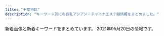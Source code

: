 ```yaml
---
title: "千葉地区"
description: "キーワード別にの巨乳アジアン・チャイナエステ嬢情報をまとめました。"
---
```


新着画像と新着キーワードをまとめています。
2021年05月20日の情報です。

<DmmAffiliateIns />
<KeywordTable
  shops={
    [
    {
        "img_links": [
            "http://yasuragi.jps.cm/photos/sites/52/2017/01/staff3.jpg",
            "http://yasuragi.jps.cm/images/mobile.jpg",
            "http://yasuragi.jps.cm/photos/sites/52/2019/07/2019071306262265.jpg",
            "http://yasuragi.jps.cm/images/room4.jpg",
            "http://yasuragi.jps.cm/images/room3.jpg",
            "http://yasuragi.jps.cm/images/top2.jpg",
            "http://yasuragi.jps.cm/images/room2.jpg",
            "http://yasuragi.jps.cm/images/top.jpg",
            "http://yasuragi.jps.cm/photos/sites/52/2020/12/2020121904260837.jpg",
            "http://yasuragi.jps.cm/images/news.jpg",
            "http://yasuragi.jps.cm/images/news_dz.jpg",
            "http://yasuragi.jps.cm/images/top1.jpg",
            "http://yasuragi.jps.cm/images/staff1.jpg",
            "http://yasuragi.jps.cm/images/r1.jpg",
            "http://yasuragi.jps.cm/photos/sites/52/2020/12/2020120108410335.jpg",
            "http://yasuragi.jps.cm/photos/sites/52/2021/02/202102170516289.jpg",
            "http://yasuragi.jps.cm/images/news2.jpg",
            "http://yasuragi.jps.cm/images/room1.jpg"
        ],
        "station": "\u5343\u8449\u4e2d\u592e\u99c5\u6771\u53e3",
        "url": "http://yasuragi.jps.cm/",
        "keywords": {
            "E": 1,
            "86": 3,
            "D": 2,
            "C": 14
        },
        "name": "\u3084\u3059\u3089\u304e"
    },
    {
        "station": "JR\u5e55\u5f35\u672c\u90f7\u99c5\u6771\u53e3",
        "keywords": {
            "D": 6,
            "86": 2,
            "87": 1,
            "85": 5,
            "C": 6,
            "84": 1,
            "89": 1,
            "88": 2
        },
        "url": "http://kurumioui.tokyo/",
        "img_links": [
            "http://kurumioui.tokyo/static/picture/nav02.png",
            "http://kurumioui.tokyo/static/picture/nav06.png",
            "http://kurumioui.tokyo/static/picture/m-top02.png",
            "http://kurumioui.tokyo/uploads/210405/1-210405131914Q5.jpg",
            "http://kurumioui.tokyo/uploads/210115/1-210115145112T9.jpg",
            "http://kurumioui.tokyo/static/picture/nav05.png",
            "http://kurumioui.tokyo/uploads/210104/1-210104102930511.jpg",
            "http://kurumioui.tokyo/uploads/210123/1-210123135621344.jpg",
            "http://kurumioui.tokyo/static/picture/sp-qizu.png",
            "http://kurumioui.tokyo/static/picture/m-head03.png",
            "http://kurumioui.tokyo/static/picture/m-top03.png",
            "http://kurumioui.tokyo/uploads/201005/1-2010051JIB49.jpg",
            "http://kurumioui.tokyo/static/picture/nav03.png",
            "http://kurumioui.tokyo/uploads/201001/1-20100110450K46.jpg",
            "http://kurumioui.tokyo/static/picture/m-top04.png",
            "http://kurumioui.tokyo/uploads/201202/1-201202151356327.jpg",
            "http://kurumioui.tokyo/static/picture/nav04.png",
            "http://kurumioui.tokyo/uploads/210309/1-21030910121cC.jpg",
            "http://kurumioui.tokyo/static/picture/sp-tel.png",
            "http://kurumioui.tokyo/static/picture/nav01.png",
            "http://kurumioui.tokyo/uploads/201001/1-201001104541N6.jpg",
            "http://kurumioui.tokyo/uploads/210504/1-210504152Q0S6.jpg",
            "http://kurumioui.tokyo/uploads/201001/1-201001104A12O.jpg",
            "http://kurumioui.tokyo/uploads/210305/1-21030516324K24.jpg"
        ],
        "name": "\u7652\u3057\u7f8e\u4eba"
    },
    {
        "keywords": {
            "\u5de8\u4e73": 12,
            "\u4e73": 12,
            "E": 24,
            "87": 24,
            "\u30bb\u30af\u30b7\u30fc": 6,
            "89": 16,
            "90": 8,
            "D": 24
        },
        "name": "\u685c",
        "img_links": [
            "http://www.sakura-relax.xyz/files/034.jpg",
            "http://www.sakura-relax.xyz/images/m1.jpg",
            "http://www.sakura-relax.xyz/images/slider-img002.jpg",
            "http://www.sakura-relax.xyz/images/tel2.png",
            "http://www.sakura-relax.xyz/images/m3.jpg",
            "http://www.sakura-relax.xyz/files/031.jpg",
            "http://www.sakura-relax.xyz/images/rsubt3.png",
            "http://www.sakura-relax.xyz/images/slider-img001.jpg",
            "http://www.sakura-relax.xyz/files/032.jpg",
            "http://www.sakura-relax.xyz/files/033.jpg",
            "http://www.sakura-relax.xyz/photo_news/upimg/540985f71445468556_0.jpg",
            "http://www.sakura-relax.xyz/photo_news/upimg/779835eabd0b716dfc_0.jpg",
            "http://www.sakura-relax.xyz/images/m4.jpg",
            "http://www.sakura-relax.xyz/images/m6.jpg",
            "http://www.sakura-relax.xyz/files/031-02.jpg",
            "http://www.sakura-relax.xyz/files/011.jpg",
            "http://www.sakura-relax.xyz/images/rsubt7.png",
            "http://www.sakura-relax.xyz/photo_news/upimg/96987600678235ec58_0.jpg",
            "http://www.sakura-relax.xyz/images/rsubt2.png",
            "http://www.sakura-relax.xyz/images/rsubt1.png",
            "http://www.sakura-relax.xyz/photo_news/upimg/190185eb4f804163a1_0.jpg",
            "http://www.sakura-relax.xyz/files/032-02.jpg",
            "http://www.sakura-relax.xyz/photo_news/upimg/826735f59e51ce9198_0.jpg",
            "http://www.sakura-relax.xyz/images/rsubt6.png",
            "http://www.sakura-relax.xyz/images/b-tel.png",
            "http://www.sakura-relax.xyz/images/rsubt5.png",
            "http://www.sakura-relax.xyz/files/030.jpg",
            "http://www.sakura-relax.xyz/photo_news/upimg/722845f04113e12e26_0.jpg",
            "http://www.sakura-relax.xyz/files/034-02.jpg",
            "http://www.sakura-relax.xyz/photo_news/upimg/215885f1a37aac2e3e_0.jpg",
            "http://www.sakura-relax.xyz/files/011-02.jpg",
            "http://www.sakura-relax.xyz/images/rsubt4.png",
            "http://www.sakura-relax.xyz/photo_news/upimg/72004608f828daf47e_0.jpg",
            "http://www.sakura-relax.xyz/images/b-online.png",
            "http://www.sakura-relax.xyz/files/030-02.jpg",
            "http://www.sakura-relax.xyz/files/033-02.jpg",
            "http://www.sakura-relax.xyz/photo_news/upimg/827105ecc9fb6cdf66_0.jpg",
            "http://www.sakura-relax.xyz/images/m2.jpg"
        ],
        "station": "JR\u56db\u8857\u9053\u99c5\u5317\u53e3",
        "url": "http://www.sakura-relax.xyz/"
    },
    {
        "keywords": {
            "89": 2,
            "85": 6,
            "C": 6,
            "87": 1,
            "D": 3
        },
        "url": "http://tyuiopew.xyz/",
        "name": "\u30cf\u30ca\u30df\u30ba\u30ad",
        "station": "JR\u6d25\u7530\u6cbc\u99c5\u5317\u53e3",
        "img_links": [
            "http://tyuiopew.xyz/static/picture/bar-inte.png",
            "http://tyuiopew.xyz/uploads/210412/1-2104121K35JN.jpg",
            "http://tyuiopew.xyz/uploads/210412/1-2104121K12b17.jpg",
            "http://tyuiopew.xyz/uploads/201113/1-201113140121425.jpg",
            "http://tyuiopew.xyz/static/picture/info_text.jpg",
            "http://tyuiopew.xyz/uploads/201015/1-201015092312434.jpg",
            "http://tyuiopew.xyz/static/picture/bar-infomation.png",
            "http://tyuiopew.xyz/uploads/201126/1-2011261434211X.jpg",
            "http://tyuiopew.xyz/uploads/210106/1-210106132U6206.jpg",
            "http://tyuiopew.xyz/uploads/201015/1-201015092252D0.jpg",
            "http://tyuiopew.xyz/uploads/201015/1-20101509223C14.jpg",
            "http://tyuiopew.xyz/uploads/210428/1-21042Q54R4222.jpg",
            "http://tyuiopew.xyz/static/picture/bar-girls.png",
            "http://tyuiopew.xyz/static/picture/info1.jpg",
            "http://tyuiopew.xyz/static/picture/info2.jpg",
            "http://tyuiopew.xyz/static/picture/bar-news.png",
            "http://tyuiopew.xyz/static/picture/girls-bar.png"
        ]
    },
    {
        "name": "\u691b \uff5e\u3082\u307f\u3058\uff5e",
        "keywords": {
            "D": 4,
            "86": 1,
            "87": 3
        },
        "url": "http://www.oggi.relaxmens.com/",
        "station": "JR\u7a32\u6bdb\u99c5\u6771\u53e3",
        "img_links": [
            "http://www.oggi.relaxmens.com/img/nav-004.png",
            "http://www.oggi.relaxmens.com/files/001.jpg",
            "http://www.oggi.relaxmens.com/files/015.jpg",
            "http://www.oggi.relaxmens.com/img/stt.jpg",
            "http://www.oggi.relaxmens.com/img/nav-001.png",
            "http://www.oggi.relaxmens.com/img/nav-006.png",
            "http://www.oggi.relaxmens.com/img/nav-002.png",
            "http://www.oggi.relaxmens.com/img/tel.png",
            "http://www.oggi.relaxmens.com/img/nav-003.png",
            "http://www.oggi.relaxmens.com/img/stb.jpg",
            "http://www.oggi.relaxmens.com/files/016.jpg",
            "http://www.oggi.relaxmens.com/img/top01.png",
            "http://www.oggi.relaxmens.com/files/017.jpg",
            "http://www.oggi.relaxmens.com/img/nav-005.png"
        ]
    },
    {
        "url": "http://www.miyu-est.com/",
        "keywords": {
            "87": 1,
            "F": 1
        },
        "station": "\u7fd2\u5fd7\u91ce\u99c5",
        "img_links": [
            "http://www.miyu-est.com/images/s-3/3-4.jpg",
            "http://www.miyu-est.com/images/10.jpg",
            "http://www.miyu-est.com/images/s-2/2-4.jpg",
            "http://www.miyu-est.com/images/staff/s2.jpg",
            "http://www.miyu-est.com/images/r-1.jpg",
            "http://www.miyu-est.com/images/staff/miho.jpg",
            "http://www.miyu-est.com/images/top.jpg",
            "http://www.miyu-est.com/images/staff/sora.jpg",
            "http://www.miyu-est.com/images/9.jpg",
            "http://www.miyu-est.com/images/staff/nana.jpg",
            "http://www.miyu-est.com/images/r-6.jpg",
            "http://www.miyu-est.com/images/staff/naomi.jpg",
            "http://www.miyu-est.com/images/r-4.jpg",
            "http://www.miyu-est.com/images/titestaff.png",
            "http://www.miyu-est.com/images/r-2.jpg",
            "http://www.miyu-est.com/images/r-5.jpg",
            "http://www.miyu-est.com/images/staff/harumi.jpg",
            "http://www.miyu-est.com/images/r-3.jpg",
            "http://www.miyu-est.com/images/newtit.jpg",
            "http://www.miyu-est.com/images/3.jpg",
            "http://www.miyu-est.com/images/staff/jinmi.jpg",
            "http://www.miyu-est.com/images/mobile.png"
        ],
        "name": "\u7f8e\u512a"
    },
    {
        "station": "JR\u7a32\u6bdb\u99c5\u6771\u53e3",
        "img_links": [
            "http://lolita.jpest.net/uploads//sites/28/2021/03/g1.jpg",
            "http://lolita.jpest.net/uploads//sites/28/2020/11/home.png",
            "http://lolita.jpest.net/uploads//sites/28/2020/11/g1-2.jpg",
            "http://lolita.jpest.net/uploads//sites/28/2020/12/req_03.jpg",
            "http://lolita.jpest.net/uploads//sites/28/2021/03/g2.jpg",
            "http://lolita.jpest.net/uploads//sites/28/2020/11/tel-1.png",
            "http://lolita.jpest.net/uploads//sites/28/2021/03/g-1.jpg",
            "http://lolita.jpest.net/uploads//sites/28/2020/11/con02.jpg",
            "http://lolita.jpest.net/uploads//sites/28/2020/11/con03.jpg",
            "http://lolita.jpest.net/uploads//sites/28/2020/11/con01.jpg",
            "http://lolita.jpest.net/uploads//sites/28/2021/04/g-1.jpg",
            "http://lolita.jpest.net/uploads//sites/28/2020/11/g2-3-225x300.jpg",
            "http://lolita.jpest.net/uploads//sites/28/2020/11/g3-2-225x300.jpg",
            "http://lolita.jpest.net/uploads//sites/28/2021/04/g.jpg",
            "http://lolita.jpest.net/uploads//sites/28/2020/11/g2-2.jpg",
            "http://lolita.jpest.net/uploads//sites/28/2020/11/staff.jpg",
            "http://lolita.jpest.net/uploads//sites/28/2020/11/g3-2.jpg",
            "http://lolita.jpest.net/uploads//sites/28/2021/01/001.jpg"
        ],
        "url": "http://lolita.jpest.net/",
        "keywords": {},
        "name": "Dear"
    },
    {
        "name": "\u685c",
        "url": "http://www.sakura.mensest.com/",
        "img_links": [
            "http://www.sakura.mensest.com/files/007.jpg",
            "http://www.sakura.mensest.com/files/006.jpg",
            "http://www.sakura.mensest.com/files/010-03.jpg",
            "http://www.sakura.mensest.com/files/011.jpg",
            "http://www.sakura.mensest.com/files/009.jpg",
            "http://www.sakura.mensest.com/files/007-02.jpg",
            "http://www.sakura.mensest.com/files/006-02.jpg",
            "http://www.sakura.mensest.com/files/006-03.jpg",
            "http://www.sakura.mensest.com/files/010-02.jpg",
            "http://www.sakura.mensest.com/files/007-03.jpg",
            "http://www.sakura.mensest.com/files/009-02.jpg",
            "http://www.sakura.mensest.com/images/backlistbtn.png",
            "http://www.sakura.mensest.com/files/011-03.jpg",
            "http://www.sakura.mensest.com/files/009-03.jpg",
            "http://www.sakura.mensest.com/files/010.jpg",
            "http://www.sakura.mensest.com/images/mobile.jpg",
            "http://www.sakura.mensest.com/images/coverGirlParts.png",
            "http://www.sakura.mensest.com/files/011-02.jpg"
        ],
        "keywords": {
            "86": 6,
            "85": 3,
            "84": 3,
            "D": 3,
            "C": 6,
            "87": 3
        },
        "station": "JR\u4e94\u4e95\u99c5\u897f\u53e3"
    },
    {
        "url": "http://rosabella.red/",
        "img_links": [
            "http://rosabella.red/_src/50390319/wechatimg1084.jpg",
            "http://rosabella.red/_src/40198021/download-3.jpg",
            "http://rosabella.red/_src/55499820/wechatimg1114.jpg",
            "http://rosabella.red/_src/54543243/wechatimg568.jpg",
            "http://rosabella.red/_src/52706195/wechatimg1771.jpg",
            "http://rosabella.red/_src/40198025/download-5.jpg",
            "http://rosabella.red/_src/54543219/wechatimg568.jpg",
            "http://rosabella.red/_src/40198090/s_info.jpg",
            "http://rosabella.red/_src/40198195/wx00020615-171913%402x.png",
            "http://rosabella.red/_src/50390318/wechatimg1084.jpg",
            "http://rosabella.red/_src/55499826/wechatimg1114.jpg",
            "http://rosabella.red/_src/40198017/download-1.jpg",
            "http://rosabella.red/_src/40198023/download-4.jpg",
            "http://rosabella.red/_src/53575336/3361616039248_.pic.jpg",
            "http://rosabella.red/_src/56057635/wechatimg1771.jpg",
            "http://rosabella.red/_src/40198014/sign.png",
            "http://rosabella.red/_src/40198073/s_pick.jpg",
            "http://rosabella.red/_src/53575335/3361616039248_.pic.jpg",
            "http://rosabella.red/_src/55497169/wechatimg1114.jpg",
            "http://rosabella.red/_src/53575334/3361616039248_.pic.jpg",
            "http://rosabella.red/_src/52706193/wechatimg1771.jpg",
            "http://rosabella.red/_src/40198029/s_pick.jpg",
            "http://rosabella.red/_src/40198217/s_face.jpg",
            "http://rosabella.red/_src/54543244/wechatimg568.jpg",
            "http://rosabella.red/_src/40198186/s_pick.jpg",
            "http://rosabella.red/_src/40198045/s_face.jpg",
            "http://rosabella.red/_src/40198598/wechatimg1114.jpg",
            "http://rosabella.red/_src/40198214/s_pick.jpg",
            "http://rosabella.red/_src/53575326/3361616039248_.pic.jpg",
            "http://rosabella.red/_src/40198223/wx00020615-171913%402x.png",
            "http://rosabella.red/_src/40198168/wx00020615-171913%402x.png",
            "http://rosabella.red/_src/40198019/download-2.jpg",
            "http://rosabella.red/_src/56057732/wechatimg1771.jpg",
            "http://rosabella.red/_src/54543242/wechatimg568.jpg",
            "http://rosabella.red/_src/53868760/wechatimg1084.jpg",
            "http://rosabella.red/_src/44488629/cam-1.jpg",
            "http://rosabella.red/_src/50390320/wechatimg1084.jpg",
            "http://rosabella.red/_src/56057667/wechatimg1771.jpg",
            "http://rosabella.red/_src/53575325/3361616039248_.pic.jpg",
            "http://rosabella.red/_src/40198600/wechatimg1114.jpg",
            "http://rosabella.red/_src/54543221/wechatimg568.jpg",
            "http://rosabella.red/_src/56057658/wechatimg1771.jpg",
            "http://rosabella.red/_src/40198162/s_face.jpg",
            "http://rosabella.red/_src/40198165/s_info.jpg",
            "http://rosabella.red/_src/54543224/wechatimg568.jpg",
            "http://rosabella.red/_src/53575246/3361616039248_.pic.jpg",
            "http://rosabella.red/_src/40198143/s_staff01.jpg",
            "http://rosabella.red/_src/53868767/wechatimg1084.jpg",
            "http://rosabella.red/_src/40198080/s_face.jpg",
            "http://rosabella.red/_src/40198601/wechatimg1114.jpg",
            "http://rosabella.red/_src/54543228/wechatimg568.jpg",
            "http://rosabella.red/_src/40198015/download.jpg",
            "http://rosabella.red/_src/40198220/s_info.jpg",
            "http://rosabella.red/_src/52706170/wechatimg206.jpg",
            "http://rosabella.red/_src/50390306/wechatimg1084.jpg",
            "http://rosabella.red/_src/55499824/wechatimg1114.jpg",
            "http://rosabella.red/_src/40198062/s_info.jpg",
            "http://rosabella.red/_src/40198093/wx00020615-171913%402x.png",
            "http://rosabella.red/_src/52706194/wechatimg1771.jpg",
            "http://rosabella.red/_src/40198189/s_face.jpg",
            "http://rosabella.red/_src/40198192/s_info.jpg",
            "http://rosabella.red/_src/40198159/s_pick.jpg",
            "http://rosabella.red/_src/40198065/wx00020615-171913%402x.png"
        ],
        "station": "JR\u7a32\u6bdb\u99c5\u6771\u53e3",
        "keywords": {
            "88": 1,
            "F": 1
        },
        "name": "\u9e97\u3046\u3089\u3089"
    },
    {
        "keywords": {},
        "url": "http://ai.es-relax.info/",
        "name": "\u611b",
        "img_links": [
            "http://ai.es-relax.info/images/info (3).jpg",
            "http://ai.es-relax.info/gals/mimi1.jpg",
            "http://ai.es-relax.info/images/qr.jpg",
            "http://ai.es-relax.info/images/info (4).jpg",
            "http://ai.es-relax.info/gals/mimi2.jpg",
            "http://ai.es-relax.info/gals/natumi2.jpg",
            "http://ai.es-relax.info/gals/ayumi2.jpg",
            "http://ai.es-relax.info/gals/natumi1.jpg",
            "http://ai.es-relax.info/gals/yui1.jpg",
            "http://ai.es-relax.info/gals/aya1.jpg",
            "http://ai.es-relax.info/gals/remi2.jpg",
            "http://ai.es-relax.info/gals/aya2.jpg",
            "http://ai.es-relax.info/gals/ayumi1.jpg",
            "http://ai.es-relax.info/gals/remi1.jpg",
            "http://ai.es-relax.info/gals/yui2.jpg",
            "http://ai.es-relax.info/images/info (1).jpg",
            "http://ai.es-relax.info/images/kp2.jpg",
            "http://ai.es-relax.info/images/kp.jpg",
            "http://ai.es-relax.info/images/info (2).jpg"
        ],
        "station": "\u52dd\u7530\u53f0\u99c5\u5357\u53e3"
    },
    {
        "station": "JR\u5e55\u5f35\u672c\u90f7\u99c5\u5357\u53e3",
        "img_links": [
            "http://relax-massage.xyz/images/evetop.png",
            "http://relax-massage.xyz/images/cg02.jpg",
            "http://relax-massage.xyz/images/cg01.jpg",
            "http://relax-massage.xyz/images/cg03.jpg",
            "http://relax-massage.xyz/images/cg04.jpg",
            "http://relax-massage.xyz/images/cg08.jpg",
            "http://relax-massage.xyz/images/cg05.jpg",
            "http://relax-massage.xyz/images/staff_s.png",
            "http://relax-massage.xyz/images/rec.png",
            "http://relax-massage.xyz/images/sruru.jpg",
            "http://relax-massage.xyz/images/precau.png",
            "http://relax-massage.xyz/images/top.png",
            "http://relax-massage.xyz/images/news.png",
            "http://relax-massage.xyz/images/cg07.jpg"
        ],
        "name": "\u7f8e\u5eb5 -\u3073\u3042\u3093-",
        "url": "http://relax-massage.xyz/",
        "keywords": {
            "E": 3,
            "86": 7,
            "D": 4
        }
    },
    {
        "img_links": [
            "http://www.mint.esjp.info/images/sys1.jpg",
            "http://www.mint.esjp.info/files/003-02.jpg",
            "http://www.mint.esjp.info/images/head.jpg",
            "http://www.mint.esjp.info/files/002-02.jpg",
            "http://www.mint.esjp.info/files/002-03.jpg",
            "http://www.mint.esjp.info/images/staff_t.jpg",
            "http://www.mint.esjp.info/images/news.jpg",
            "http://www.mint.esjp.info/images/mobile.jpg",
            "http://www.mint.esjp.info/images/interior_t.jpg",
            "http://www.mint.esjp.info/images/int2.jpg",
            "http://www.mint.esjp.info/files/001-03.jpg",
            "http://www.mint.esjp.info/files/003-03.jpg",
            "http://www.mint.esjp.info/images/tel.jpg",
            "http://www.mint.esjp.info/images/link_t.jpg",
            "http://www.mint.esjp.info/files/002.jpg",
            "http://www.mint.esjp.info/files/003.jpg",
            "http://www.mint.esjp.info/files/001.jpg",
            "http://www.mint.esjp.info/files/001-02.jpg"
        ],
        "station": "\u7fd2\u5fd7\u91ce\u99c5",
        "keywords": {
            "87": 1,
            "88": 1,
            "86": 1,
            "D": 3
        },
        "name": "\u30df\u30f3\u30c8",
        "url": "http://www.mint.esjp.info/"
    },
    {
        "img_links": [
            "http://smile.oks.bz/photos/sites/41/2019/12/2019122516470912.jpg",
            "http://smile.oks.bz/photos/sites/41/2021/02/2021020310442052.jpg",
            "http://smile.oks.bz/photos/sites/41/2020/10/202010071446208.jpg",
            "http://smile.oks.bz/photos/sites/41/2020/09/202009091902267.jpg",
            "http://smile.oks.bz/photos/sites/41/2021/01/2021010911025290.jpg",
            "http://smile.oks.bz/photos/sites/41/2020/09/2020090213501227.jpg",
            "http://smile.oks.bz/photos/sites/41/2019/09/2019090417583313.jpg",
            "http://smile.oks.bz/photos/sites/41/2020/07/2020071417514615.jpg",
            "http://smile.oks.bz/images/staff_line.jpg",
            "http://smile.oks.bz/photos/sites/41/2019/12/2019122517061810.jpg",
            "http://smile.oks.bz/images/link.jpg",
            "http://smile.oks.bz/photos/sites/41/2020/11/2020110713394486.jpg",
            "http://smile.oks.bz/photos/sites/41/2019/09/2019091314105462.jpg",
            "http://smile.oks.bz/images/s_face.jpg",
            "http://smile.oks.bz/photos/sites/41/2020/01/2020012310224324.jpg",
            "http://smile.oks.bz/photos/sites/41/2021/05/2021050509224054.jpg",
            "http://smile.oks.bz/photos/sites/41/2021/03/2021030812591776.jpg",
            "http://smile.oks.bz/photos/sites/41/2019/12/2019122517044066.jpg",
            "http://smile.oks.bz/photos/sites/41/2019/11/2019112410352437.jpg",
            "http://smile.oks.bz/photos/sites/41/2021/02/2021022713432946.jpg",
            "http://smile.oks.bz/photos/sites/41/2019/12/2019122517044318.jpg",
            "http://smile.oks.bz/photos/sites/41/2021/01/2021012517065775.jpg",
            "http://smile.oks.bz/images/mobile.jpg",
            "http://smile.oks.bz/photos/sites/41/2019/08/201909231726370.jpg",
            "http://smile.oks.bz/photos/sites/41/2020/10/2020101713162274.jpg",
            "http://smile.oks.bz/images/s_news.jpg",
            "http://smile.oks.bz/photos/sites/41/2021/02/2021020310442224.jpg",
            "http://smile.oks.bz/images/top.jpg"
        ],
        "url": "http://smile.oks.bz/",
        "name": "Smile\u30fb\u30b9\u30de\u30a4\u30eb",
        "station": "\u5343\u8449\u4e2d\u592e\u99c5\u6771\u53e3",
        "keywords": {
            "87": 6,
            "86": 12,
            "D": 18,
            "C": 2,
            "85": 4,
            "83": 1,
            "E": 3
        }
    },
    {
        "station": "JR\u6728\u66f4\u6d25\u99c5\u6771\u53e3",
        "url": "https://es-quorea.com/",
        "keywords": {
            "E": 7,
            "D": 11
        },
        "name": "\u30af\u30aa\u30ec\u30a2",
        "img_links": [
            "https://es-quorea.com/wp-content/themes/este/img/3.jpg",
            "https://es-quorea.com/wp-content/themes/este/img/top-img01b.png",
            "https://es-quorea.com/wp-content/themes/este/img/top-img03.png",
            "https://es-quorea.com/wp-content/themes/este/img/1.jpg",
            "https://es-quorea.com/wp-content/themes/este/img/top-img05a.png",
            "https://es-quorea.com/wp-content/themes/este/img/top-img02.png",
            "https://es-quorea.com/wp-content/themes/este/img/tel_header.png",
            "https://es-quorea.com/wp-content/uploads/2020/01/citeg.jpg",
            "https://es-quorea.com/wp-content/themes/este/img/call.png",
            "https://es-quorea.com/wp-content/themes/este/img/4.jpg",
            "https://es-quorea.com/wp-content/themes/este/img/tel_footer.png",
            "https://es-quorea.com/wp-content/uploads/2021/01/44amore.jpg",
            "https://es-quorea.com/wp-content/themes/este/img/top-img05b.png",
            "https://es-quorea.com/wp-content/themes/este/img/2.jpg",
            "https://es-quorea.com/wp-content/uploads/2021/03/89762citeg.jpg",
            "https://es-quorea.com/wp-content/uploads/2021/01/22amore.jpg",
            "https://es-quorea.com/wp-content/uploads/2021/01/33amore.jpg",
            "https://es-quorea.com/wp-content/themes/este/img/top-img01a.png"
        ]
    },
    {
        "keywords": {
            "87": 14,
            "D": 18,
            "C": 22,
            "85": 2,
            "86": 4,
            "84": 2
        },
        "station": "JR\u7a32\u6bdb\u99c5\u6771\u53e3",
        "name": "\u30e9\u30d6\u30b2\u30fc\u30e0",
        "img_links": [
            "http://www.lovegame.iesjp.com/files/048.jpg",
            "http://www.lovegame.iesjp.com/files/026-02.jpg",
            "http://www.lovegame.iesjp.com/files/046.jpg",
            "http://www.lovegame.iesjp.com/files/024.jpg",
            "http://www.lovegame.iesjp.com/images/slider/2.jpg",
            "http://www.lovegame.iesjp.com/files/041-02.jpg",
            "http://www.lovegame.iesjp.com/images/slider/1.jpg",
            "http://www.lovegame.iesjp.com/files/048-02.jpg",
            "http://www.lovegame.iesjp.com/files/040-02.jpg",
            "http://www.lovegame.iesjp.com/files/024-02.jpg",
            "http://www.lovegame.iesjp.com/files/049-02.jpg",
            "http://www.lovegame.iesjp.com/files/013.jpg",
            "http://www.lovegame.iesjp.com/img/btn_side_mobile.jpg",
            "http://www.lovegame.iesjp.com/img/tel.png",
            "http://www.lovegame.iesjp.com/img/ttl_news.png",
            "http://www.lovegame.iesjp.com/files/002-02.jpg",
            "http://www.lovegame.iesjp.com/files/029-02.jpg",
            "http://www.lovegame.iesjp.com/files/013-02.jpg",
            "http://www.lovegame.iesjp.com/files/025.jpg",
            "http://www.lovegame.iesjp.com/img/pickup.jpg",
            "http://www.lovegame.iesjp.com/files/046-02.jpg",
            "http://www.lovegame.iesjp.com/files/040.jpg",
            "http://www.lovegame.iesjp.com/files/029.jpg",
            "http://www.lovegame.iesjp.com/files/026.jpg",
            "http://www.lovegame.iesjp.com/img/ttl_info.png",
            "http://www.lovegame.iesjp.com/img/btn_blog.png",
            "http://www.lovegame.iesjp.com/files/002.jpg",
            "http://www.lovegame.iesjp.com/img/goback.jpg",
            "http://www.lovegame.iesjp.com/images/slider/3.jpg",
            "http://www.lovegame.iesjp.com/files/041.jpg",
            "http://www.lovegame.iesjp.com/files/049.jpg",
            "http://www.lovegame.iesjp.com/files/025-02.jpg"
        ],
        "url": "http://www.lovegame.iesjp.com/"
    },
    {
        "url": "https://yachiyodai-mensesthe.com/",
        "name": "\u516b\u5343\u4ee3\u30c7\u30e9\u30c3\u30af\u30b9",
        "station": "\u516b\u5343\u4ee3\u53f0\u99c5\u897f\u53e3",
        "keywords": {},
        "img_links": [
            "https://yachiyodai-mensesthe.com/icon/line.png",
            "https://yachiyodai-mensesthe.com/images/esthe2.jpg",
            "https://yachiyodai-mensesthe.com/images/clear.png",
            "https://yachiyodai-mensesthe.com/images/esthe4.jpg",
            "https://yachiyodai-mensesthe.com/footer/footer-tel.png",
            "https://yachiyodai-mensesthe.com/footer/footer-line.png",
            "https://yachiyodai-mensesthe.com/staff/yuki-s1.jpg",
            "https://yachiyodai-mensesthe.com/staff/hiromi-l1.jpg",
            "https://yachiyodai-mensesthe.com/icon/yelp.png",
            "https://yachiyodai-mensesthe.com/images/camp.jpg",
            "https://yachiyodai-mensesthe.com/images/main1.jpg",
            "https://yachiyodai-mensesthe.com/room/room-l1.jpg",
            "https://yachiyodai-mensesthe.com/room/room-l5.jpg",
            "https://yachiyodai-mensesthe.com/room/room-l4.jpg",
            "https://yachiyodai-mensesthe.com/staff/yuki-l1.jpg",
            "https://yachiyodai-mensesthe.com/footer/footer-staff.png",
            "https://yachiyodai-mensesthe.com/staff/misaki-l1.jpg",
            "https://yachiyodai-mensesthe.com/room/room-l3.jpg",
            "https://yachiyodai-mensesthe.com/images/qrcode.png",
            "https://yachiyodai-mensesthe.com/images/header3.png",
            "https://yachiyodai-mensesthe.com/images/main-sp.jpg",
            "https://yachiyodai-mensesthe.com/staff/hiromi-s1.jpg",
            "https://yachiyodai-mensesthe.com/room/room-l2.jpg",
            "https://yachiyodai-mensesthe.com/icon/twitter.png",
            "https://yachiyodai-mensesthe.com/images/esthe1.jpg",
            "https://yachiyodai-mensesthe.com/images/obi.jpg",
            "https://yachiyodai-mensesthe.com/room/room-l6.jpg",
            "https://yachiyodai-mensesthe.com/staff/mimi-l1.jpg",
            "https://yachiyodai-mensesthe.com/staff/misaki-s1.jpg",
            "https://yachiyodai-mensesthe.com/icon/facebook.png",
            "https://yachiyodai-mensesthe.com/staff/mimi-s1.jpg",
            "https://yachiyodai-mensesthe.com/images/esthe3.jpg"
        ]
    },
    {
        "img_links": [
            "http://es-happy.work/staff/sora.jpg",
            "http://es-happy.work/images/sys1.jpg",
            "http://es-happy.work/images/staff_t.jpg",
            "http://es-happy.work/images/tr.jpg",
            "http://es-happy.work/images/head.jpg",
            "http://es-happy.work/images/tr1.jpg",
            "http://es-happy.work/images/interior_t.jpg",
            "http://es-happy.work/images/sys3.jpg",
            "http://es-happy.work/staff/momo.jpg",
            "http://es-happy.work/images/topgirl.jpg",
            "http://es-happy.work/img/sora1.jpg",
            "http://es-happy.work/images/int3.jpg",
            "http://es-happy.work/images/int2.jpg",
            "http://es-happy.work/images/tr2.jpg",
            "http://es-happy.work/img/momo1.jpg",
            "http://es-happy.work/images/3.jpg",
            "http://es-happy.work/images/ac2.jpg",
            "http://es-happy.work/images/tr3.jpg",
            "http://es-happy.work/images/news.jpg",
            "http://es-happy.work/images/ac1.jpg",
            "http://es-happy.work/img/runa1.jpg",
            "http://es-happy.work/images/1.jpg",
            "http://es-happy.work/images/2.jpg",
            "http://es-happy.work/images/int1.jpg",
            "http://es-happy.work/images/sys2.jpg",
            "http://es-happy.work/images/concept.jpg",
            "http://es-happy.work/staff/runa.jpg"
        ],
        "url": "http://es-happy.work/",
        "station": "JR\u6210\u7530\u99c5",
        "name": "\u60a0",
        "keywords": {}
    },
    {
        "name": "\u3055\u304f\u3089",
        "url": "http://sakura-es.biz",
        "keywords": {},
        "img_links": [
            "http://sakura-es.biz/images/r1.jpg",
            "http://sakura-es.biz/images/r3.jpg",
            "http://sakura-es.biz/images/mobile.jpg",
            "http://sakura-es.biz/images/s-1.jpg",
            "http://sakura-es.biz/images/top.png",
            "http://sakura-es.biz/images/staffr.jpg",
            "http://sakura-es.biz/images/bottom.jpg",
            "http://sakura-es.biz/images/s-3.jpg",
            "http://sakura-es.biz/images/s-2.jpg"
        ],
        "station": "JR\u6210\u7530\u99c5\u6771\u53e3"
    },
    {
        "url": "http://www.es-chiba.com/",
        "station": "\u4eac\u6210\u7dda\u5343\u8449\u4e2d\u592e\u99c5\u6771\u53e3",
        "keywords": {
            "82": 1,
            "84": 1,
            "88": 1,
            "F": 1,
            "D": 2,
            "89": 2,
            "C": 2
        },
        "name": "\u80e1\u8776\u82b1",
        "img_links": [
            "http://www.es-chiba.com/images/acc02.jpg",
            "http://www.es-chiba.com/images/acc01.jpg",
            "http://www.es-chiba.com/images/index_12.png",
            "http://www.es-chiba.com/images/01.jpg",
            "http://www.es-chiba.com/images/a02.jpg",
            "http://www.es-chiba.com/images/index_02.png",
            "http://www.es-chiba.com/images/s01.jpg",
            "http://www.es-chiba.com/images/s03.jpg",
            "http://www.es-chiba.com/girl/girli3.jpg",
            "http://www.es-chiba.com/images/index_19.png",
            "http://www.es-chiba.com/images/index_06.png",
            "http://www.es-chiba.com/images/s02.jpg",
            "http://www.es-chiba.com/images/index_07.png",
            "http://www.es-chiba.com/images/index_17.png",
            "http://www.es-chiba.com/images/index_20.png",
            "http://www.es-chiba.com/images/tit_staff.png",
            "http://www.es-chiba.com/images/r5.jpg",
            "http://www.es-chiba.com/images/index_09.png",
            "http://www.es-chiba.com/girl/girlb2.jpg",
            "http://www.es-chiba.com/images/r4.jpg",
            "http://www.es-chiba.com/images/a04.jpg",
            "http://www.es-chiba.com/images/sys.jpg",
            "http://www.es-chiba.com/girl/girlb3.jpg",
            "http://www.es-chiba.com/girl/girlb1.jpg",
            "http://www.es-chiba.com/images/rec.jpg",
            "http://www.es-chiba.com/images/s04.jpg",
            "http://www.es-chiba.com/images/index_11.png",
            "http://www.es-chiba.com/images/r2.jpg",
            "http://www.es-chiba.com/images/03.jpg",
            "http://www.es-chiba.com/images/tit_rec.png",
            "http://www.es-chiba.com/images/index_22.png",
            "http://www.es-chiba.com/girl/girlh1.jpg",
            "http://www.es-chiba.com/images/a06.jpg",
            "http://www.es-chiba.com/images/r6.jpg",
            "http://www.es-chiba.com/images/a05.jpg",
            "http://www.es-chiba.com/images/index1_03.png",
            "http://www.es-chiba.com/images/r1.jpg",
            "http://www.es-chiba.com/images/hd.jpg",
            "http://www.es-chiba.com/girl/girlc1.jpg",
            "http://www.es-chiba.com/girl/girlc2.jpg",
            "http://www.es-chiba.com/images/index_04.png",
            "http://www.es-chiba.com/images/r3.jpg",
            "http://www.es-chiba.com/images/02.jpg",
            "http://www.es-chiba.com/images/tit_info.png",
            "http://www.es-chiba.com/images/index_14.png",
            "http://www.es-chiba.com/images/a03.jpg",
            "http://www.es-chiba.com/images/index_08.png",
            "http://www.es-chiba.com/images/index_13.png",
            "http://www.es-chiba.com/girl/girlc3.jpg",
            "http://www.es-chiba.com/girl/girlh3.jpg",
            "http://www.es-chiba.com/girl/girli2.jpg",
            "http://www.es-chiba.com/images/index_05.png",
            "http://www.es-chiba.com/images/a01.jpg",
            "http://www.es-chiba.com/images/line.jpg",
            "http://www.es-chiba.com/images/index_10.png",
            "http://www.es-chiba.com/girl/girli1.jpg",
            "http://www.es-chiba.com/girl/07.jpg",
            "http://www.es-chiba.com/images/index_01.png"
        ]
    },
    {
        "station": "\u516b\u5343\u4ee3\u53f0\u99c5\u897f\u53e3",
        "name": "\u79cb\u6708",
        "keywords": {
            "C": 3,
            "86": 9,
            "88": 3,
            "D": 9
        },
        "img_links": [
            "http://www.akizu.esjoho.com/files/007-03.jpg",
            "http://www.akizu.esjoho.com/files/011.jpg",
            "http://www.akizu.esjoho.com/images/coverGirlParts.png",
            "http://www.akizu.esjoho.com/files/007-02.jpg",
            "http://www.akizu.esjoho.com/files/011-02.jpg",
            "http://www.akizu.esjoho.com/files/003.jpg",
            "http://www.akizu.esjoho.com/files/003-03.jpg",
            "http://www.akizu.esjoho.com/files/003-02.jpg",
            "http://www.akizu.esjoho.com/images/backlistbtn.png",
            "http://www.akizu.esjoho.com/files/012.jpg",
            "http://www.akizu.esjoho.com/files/012-02.jpg",
            "http://www.akizu.esjoho.com/files/011-03.jpg",
            "http://www.akizu.esjoho.com/files/007.jpg",
            "http://www.akizu.esjoho.com/files/012-03.jpg",
            "http://www.akizu.esjoho.com/images/mobile.jpg"
        ],
        "url": "http://www.akizu.esjoho.com/"
    },
    {
        "img_links": [
            "http://es-littlefairy.xyz/_src/31705102/sign.png",
            "http://es-littlefairy.xyz/_src/31704960/end1.png",
            "http://es-littlefairy.xyz/_src/31705022/staff7.jpg",
            "http://es-littlefairy.xyz/_src/31705044/staff2.jpg",
            "http://es-littlefairy.xyz/_src/31705063/sign.png",
            "http://es-littlefairy.xyz/_src/31705026/staff_line.png",
            "http://es-littlefairy.xyz/_src/31704996/staff_line.png",
            "http://es-littlefairy.xyz/_src/31705055/staff3.jpg",
            "http://es-littlefairy.xyz/_src/31705043/staff2.jpg",
            "http://es-littlefairy.xyz/_src/31704946/3.png",
            "http://es-littlefairy.xyz/_src/36400658/nophoto.jpg",
            "http://es-littlefairy.xyz/_src/31704980/sign.png",
            "http://es-littlefairy.xyz/_src/31705017/staff7.jpg",
            "http://es-littlefairy.xyz/_src/31705070/sign.png",
            "http://es-littlefairy.xyz/_src/36400652/staff8.jpg",
            "http://es-littlefairy.xyz/_src/31705050/staff3.jpg",
            "http://es-littlefairy.xyz/_src/31705028/staff6.jpg",
            "http://es-littlefairy.xyz/_src/31704948/1.png",
            "http://es-littlefairy.xyz/_src/36400597/staff8.png",
            "http://es-littlefairy.xyz/_src/36400671/1.png",
            "http://es-littlefairy.xyz/_src/31704938/s2.png",
            "http://es-littlefairy.xyz/_src/31705032/staff6.jpg",
            "http://es-littlefairy.xyz/_src/31705011/staff8.png",
            "http://es-littlefairy.xyz/_src/31704981/sign.png",
            "http://es-littlefairy.xyz/_src/31704998/staff8.png",
            "http://es-littlefairy.xyz/_src/31705013/nophoto.jpg",
            "http://es-littlefairy.xyz/_src/31704952/s3.png",
            "http://es-littlefairy.xyz/_src/31705002/sign.png",
            "http://es-littlefairy.xyz/_src/31705106/sign.png",
            "http://es-littlefairy.xyz/_src/31704940/staff2.jpg",
            "http://es-littlefairy.xyz/_src/31705039/staff2.jpg",
            "http://es-littlefairy.xyz/_src/31705085/sign.png",
            "http://es-littlefairy.xyz/_src/31705081/sign.png",
            "http://es-littlefairy.xyz/_src/31705098/denpu.jpg",
            "http://es-littlefairy.xyz/_src/36400663/staff_line.png",
            "http://es-littlefairy.xyz/_src/31705054/staff3.jpg",
            "http://es-littlefairy.xyz/_src/31705015/staff_line.png",
            "http://es-littlefairy.xyz/_src/31705008/sign.png",
            "http://es-littlefairy.xyz/_src/36400656/staff8.jpg",
            "http://es-littlefairy.xyz/_src/31705033/staff6.jpg",
            "http://es-littlefairy.xyz/_src/31705034/nophoto.jpg",
            "http://es-littlefairy.xyz/_src/31705056/nophoto.jpg",
            "http://es-littlefairy.xyz/_src/36400657/staff8.jpg",
            "http://es-littlefairy.xyz/_src/31705023/nophoto.jpg",
            "http://es-littlefairy.xyz/_src/31705037/staff_line.png",
            "http://es-littlefairy.xyz/_src/31705021/staff7.jpg",
            "http://es-littlefairy.xyz/_src/31704941/staff3.jpg",
            "http://es-littlefairy.xyz/_src/31705004/s_staff.png",
            "http://es-littlefairy.xyz/_src/31704914/sign.png",
            "http://es-littlefairy.xyz/_src/31704943/s1.png",
            "http://es-littlefairy.xyz/_src/31704942/staff8.jpg",
            "http://es-littlefairy.xyz/_src/31705048/staff_line.png",
            "http://es-littlefairy.xyz/_src/31705012/staff8.png",
            "http://es-littlefairy.xyz/_src/31705045/nophoto.jpg"
        ],
        "keywords": {},
        "station": "\u4eac\u6210\u5927\u4e45\u4fdd\u99c5",
        "name": "\u512a\u30fb\u3086\u3046",
        "url": "http://es-littlefairy.xyz/"
    },
    {
        "station": "JR\u6d25\u7530\u6cbc\u99c5\u5317\u53e3",
        "img_links": [
            "http://momoka.iest.info/images/top.png",
            "http://momoka.iest.info/photos/sites/11/2021/02/2021021911090965.jpg",
            "http://momoka.iest.info/photos/sites/11/2021/01/202101081554510.jpg",
            "http://momoka.iest.info/images/sp_top.png",
            "http://momoka.iest.info/photos/sites/11/2021/04/2021040412543851.jpg",
            "http://momoka.iest.info/photos/sites/11/2020/02/2020020411095362.jpg",
            "http://momoka.iest.info/photos/sites/11/2021/04/2021042011033371.jpg",
            "http://momoka.iest.info/photos/sites/11/2020/08/2020082910555470-e1599761265797.jpg",
            "http://momoka.iest.info/images/tit_pick.png",
            "http://momoka.iest.info/images/tit_link.png",
            "http://momoka.iest.info/photos/sites/11/2021/04/2021042614474181-600x800.jpg",
            "http://momoka.iest.info/images/link_nav06.jpg",
            "http://momoka.iest.info/photos/sites/11/2020/01/202001061550092.jpg",
            "http://momoka.iest.info/photos/sites/11/2019/12/2019120410554229.jpg",
            "http://momoka.iest.info/images/link_nav01.jpg",
            "http://momoka.iest.info/photos/sites/11/2020/08/2020081513232423.jpg",
            "http://momoka.iest.info/photos/sites/11/2020/08/2020081513255337.jpg",
            "http://momoka.iest.info/photos/sites/11/2021/04/2021042011033371-600x800.jpg",
            "http://momoka.iest.info/photos/sites/11/2021/02/2021022610281385.jpg",
            "http://momoka.iest.info/photos/sites/11/2020/12/2020121016111969.jpg",
            "http://momoka.iest.info/photos/sites/11/2021/03/2021032715032815.jpg",
            "http://momoka.iest.info/photos/sites/11/2019/11/2019112219364120.jpg",
            "http://momoka.iest.info/images/link_nav03.jpg",
            "http://momoka.iest.info/images/staff01.png",
            "http://momoka.iest.info/images/link_nav05.jpg",
            "http://momoka.iest.info/photos/sites/11/2020/07/2020073110302456.jpg",
            "http://momoka.iest.info/images/tit_staff1.png",
            "http://momoka.iest.info/images/side_mobile.jpg",
            "http://momoka.iest.info/photos/sites/11/2020/01/2020010615504056.jpg",
            "http://momoka.iest.info/photos/sites/11/2021/04/2021041915274145-600x800.jpg",
            "http://momoka.iest.info/images/staff02.png",
            "http://momoka.iest.info/images/link_nav02.jpg",
            "http://momoka.iest.info/photos/sites/11/2021/04/2021041915274145.jpg",
            "http://momoka.iest.info/photos/sites/11/2021/04/202104031114456.jpg",
            "http://momoka.iest.info/photos/sites/11/2021/04/2021042614474181.jpg",
            "http://momoka.iest.info/photos/sites/11/2020/07/2020073110302456-e1600047741736.jpg",
            "http://momoka.iest.info/images/side_tel.jpg",
            "http://momoka.iest.info/images/end.png",
            "http://momoka.iest.info/photos/sites/11/2019/12/2019121918430664.jpg",
            "http://momoka.iest.info/images/tit_new.png",
            "http://momoka.iest.info/images/link_nav04.jpg",
            "http://momoka.iest.info/photos/sites/11/2019/12/2019120814110783.jpg"
        ],
        "name": "\u6843\u9999",
        "keywords": {
            "84": 1,
            "89": 1,
            "D": 12,
            "83": 2,
            "E": 4,
            "85": 3,
            "82": 1,
            "91": 1,
            "88": 2,
            "G": 2,
            "C": 2,
            "86": 4,
            "87": 5
        },
        "url": "http://momoka.iest.info/"
    },
    {
        "keywords": {
            "85": 6,
            "C": 3,
            "86": 2,
            "88": 2,
            "D": 11,
            "84": 4
        },
        "img_links": [
            "http://yureloyuli.xyz/uploads/200326/1-200326091KT30.jpg",
            "http://yureloyuli.xyz/uploads/200218/1-20021Q20511212.jpg",
            "http://yureloyuli.xyz/uploads/210504/1-21050415192X16.jpg",
            "http://yureloyuli.xyz/uploads/200706/1-200F6092015B8.jpg",
            "http://yureloyuli.xyz/static/picture/bar-inte.png",
            "http://yureloyuli.xyz/uploads/200324/1-20032409411K31.jpg",
            "http://yureloyuli.xyz/uploads/200206/1-20020616251Q12.jpg",
            "http://yureloyuli.xyz/uploads/200912/1-200912104044951.jpg",
            "http://yureloyuli.xyz/uploads/200228/1-20022P91635N0.jpg",
            "http://yureloyuli.xyz/static/picture/info2.jpg",
            "http://yureloyuli.xyz/uploads/200317/1-20031F92052106.jpg",
            "http://yureloyuli.xyz/static/picture/bar-news.png",
            "http://yureloyuli.xyz/uploads/200722/1-200H215404S47.jpg",
            "http://yureloyuli.xyz/uploads/201113/1-201113153614922.jpg",
            "http://yureloyuli.xyz/static/picture/girls-bar.png",
            "http://yureloyuli.xyz/uploads/210308/1-21030Q02F2R6.jpg",
            "http://yureloyuli.xyz/static/picture/bar-girls.png",
            "http://yureloyuli.xyz/uploads/210218/1-21021Q55420226.jpg",
            "http://yureloyuli.xyz/static/picture/bar-infomation.png",
            "http://yureloyuli.xyz/static/picture/info1.jpg",
            "http://yureloyuli.xyz/uploads/210204/1-210204142K0J1.jpg",
            "http://yureloyuli.xyz/static/picture/info_text.jpg",
            "http://yureloyuli.xyz/uploads/210102/1-210102131F3W2.jpg"
        ],
        "station": "\u9ad8\u6839\u6728\u6238\u99c5\u5317\u53e3",
        "url": "http://yureloyuli.xyz/",
        "name": "\u7f8e\u9b54\u5973"
    },
    {
        "keywords": {
            "85": 10,
            "90": 20,
            "86": 20,
            "87": 10,
            "88": 20,
            "84": 10
        },
        "name": "Sherry",
        "station": "JR\u7a32\u6bdb\u99c5\u897f\u53e3",
        "img_links": [
            "https://inage-mensesthe.com/staff/sora-l1.jpg",
            "https://inage-mensesthe.com/staff/coco-s1.jpg",
            "https://inage-mensesthe.com/staff/coco-s3.jpg",
            "https://inage-mensesthe.com/staff/sachi-l1.jpg",
            "https://inage-mensesthe.com/images/qrcode.png",
            "https://inage-mensesthe.com/massage/2021/03/19/aika-s1.jpg",
            "https://inage-mensesthe.com/icon/facebook.png",
            "https://inage-mensesthe.com/icon/yelp.png",
            "https://inage-mensesthe.com/staff/coco-l2.jpg",
            "https://inage-mensesthe.com/room/room-l4.jpg",
            "https://inage-mensesthe.com/staff/mai-l1.jpg",
            "https://inage-mensesthe.com/staff/sachi-l3.jpg",
            "https://inage-mensesthe.com/staff/aika-l1.jpg",
            "https://inage-mensesthe.com/massage/2021/04/15/rina-s1.jpg",
            "https://inage-mensesthe.com/footer/footer-line.png",
            "https://inage-mensesthe.com/staff/momoka-top.jpg",
            "https://inage-mensesthe.com/images/esthe2.jpg",
            "https://inage-mensesthe.com/staff/coco-s4.jpg",
            "https://inage-mensesthe.com/staff/satomi-l2.jpg",
            "https://inage-mensesthe.com/images/esthe4.jpg",
            "https://inage-mensesthe.com/staff/satomi-s3.jpg",
            "https://inage-mensesthe.com/staff/sachi-s3.jpg",
            "https://inage-mensesthe.com/staff/mai-l4.jpg",
            "https://inage-mensesthe.com/staff/coco-l3.jpg",
            "https://inage-mensesthe.com/staff/sachi-l2.jpg",
            "https://inage-mensesthe.com/images/main-sp.jpg",
            "https://inage-mensesthe.com/staff/satomi-l1.jpg",
            "https://inage-mensesthe.com/staff/satomi-s2.jpg",
            "https://inage-mensesthe.com/images/esthe1.jpg",
            "https://inage-mensesthe.com/staff/aika-s1.jpg",
            "https://inage-mensesthe.com/staff/coco-top.jpg",
            "https://inage-mensesthe.com/images/esthe3.jpg",
            "https://inage-mensesthe.com/footer/footer-tel.png",
            "https://inage-mensesthe.com/staff/nana-s1.jpg",
            "https://inage-mensesthe.com/staff/nana-l1.jpg",
            "https://inage-mensesthe.com/staff/coco-s2.jpg",
            "https://inage-mensesthe.com/staff/sachi-s4.jpg",
            "https://inage-mensesthe.com/footer/footer-staff.png",
            "https://inage-mensesthe.com/staff/satomi-s1.jpg",
            "https://inage-mensesthe.com/massage/2021/02/11/sora-s1.jpg",
            "https://inage-mensesthe.com/staff/mai-s3.jpg",
            "https://inage-mensesthe.com/staff/coco-l1.jpg",
            "https://inage-mensesthe.com/massage/2021/01/25/emi-s1.jpg",
            "https://inage-mensesthe.com/staff/sora-s1.jpg",
            "https://inage-mensesthe.com/staff/aika-top.jpg",
            "https://inage-mensesthe.com/staff/mai-s4.jpg",
            "https://inage-mensesthe.com/massage/2021/01/28/nana-s1.jpg",
            "https://inage-mensesthe.com/staff/momoka-l1.jpg",
            "https://inage-mensesthe.com/images/clear.png",
            "https://inage-mensesthe.com/images/main1.jpg",
            "https://inage-mensesthe.com/staff/satomi-top.jpg",
            "https://inage-mensesthe.com/room/room-l2.jpg",
            "https://inage-mensesthe.com/staff/coco-l4.jpg",
            "https://inage-mensesthe.com/icon/twitter.png",
            "https://inage-mensesthe.com/staff/mai-l2.jpg",
            "https://inage-mensesthe.com/staff/momoka-s1.jpg",
            "https://inage-mensesthe.com/staff/mai-s2.jpg",
            "https://inage-mensesthe.com/room/room-l1.jpg",
            "https://inage-mensesthe.com/room/room-l3.jpg",
            "https://inage-mensesthe.com/icon/line.png",
            "https://inage-mensesthe.com/staff/sachi-s1.jpg",
            "https://inage-mensesthe.com/staff/rina-s1.jpg",
            "https://inage-mensesthe.com/staff/satomi-l3.jpg",
            "https://inage-mensesthe.com/staff/mai-s1.jpg",
            "https://inage-mensesthe.com/staff/rina-top.jpg",
            "https://inage-mensesthe.com/staff/sachi-l4.jpg",
            "https://inage-mensesthe.com/massage/2020/12/18/momoka-s1.jpg",
            "https://inage-mensesthe.com/images/header3.png",
            "https://inage-mensesthe.com/staff/sachi-top.jpg",
            "https://inage-mensesthe.com/staff/mai-l3.jpg",
            "https://inage-mensesthe.com/staff/rina-l1.jpg",
            "https://inage-mensesthe.com/staff/sachi-s2.jpg",
            "https://inage-mensesthe.com/staff/nana-top.jpg",
            "https://inage-mensesthe.com/staff/sora-top.jpg",
            "https://inage-mensesthe.com/staff/mai-top.jpg"
        ],
        "url": "https://inage-mensesthe.com/"
    },
    {
        "station": "JR\u4e94\u4e95\u99c5\u6771\u53e3",
        "name": "\u9759\u5fc3\u5802\uff5e\u30bb\u30a4\u30b7\u30f3\u30c9\u30a6\uff5e",
        "img_links": [
            "http://www.es-goi.click/images/sys3.jpg",
            "http://www.es-goi.click/images/line.jpg",
            "http://www.es-goi.click/images/int2.jpg",
            "http://www.es-goi.click/images/sys2.jpg",
            "http://www.es-goi.click/images/3.jpg",
            "http://www.es-goi.click/images/info.jpg",
            "http://www.es-goi.click/images/sys4.jpg",
            "http://www.es-goi.click/images/4.jpg",
            "http://www.es-goi.click/images/interior_t.jpg",
            "http://www.es-goi.click/img/yuri1.jpg",
            "http://www.es-goi.click/images/1.jpg",
            "http://www.es-goi.click/images/mobile.jpg",
            "http://www.es-goi.click/images/tr.jpg",
            "http://www.es-goi.click/img/emi1.jpg",
            "http://www.es-goi.click/images/news.jpg",
            "http://www.es-goi.click/img/rika1.jpg",
            "http://www.es-goi.click/images/sys5.jpg",
            "http://www.es-goi.click/images/sys1.jpg",
            "http://www.es-goi.click/images/2.jpg",
            "http://www.es-goi.click/img/hana1.jpg",
            "http://www.es-goi.click/images/int1.jpg",
            "http://www.es-goi.click/images/head.jpg",
            "http://www.es-goi.click/images/staff_t.jpg"
        ],
        "url": "http://www.es-goi.click/",
        "keywords": {}
    },
    {
        "name": "\u6708\u306e\u604b",
        "keywords": {
            "C": 7
        },
        "img_links": [
            "http://tsukinokoi.a1.tyo.ac/upload/sites/10/2016/12/staff1.jpg",
            "http://tsukinokoi.tyo.ac/images/top.png",
            "http://tsukinokoi.tyo.ac/images/s_pick.png",
            "http://tsukinokoi.tyo.ac/images/s_staff.png",
            "http://tsukinokoi.a1.tyo.ac/upload/sites/10/2016/12/staff1-280x411.jpg",
            "http://tsukinokoi.tyo.ac/images/new.png",
            "http://tsukinokoi.a1.tyo.ac/upload/sites/10/2016/12/staff2-280x411.jpg",
            "http://tsukinokoi.a1.tyo.ac/upload/sites/10/2016/12/staff2.jpg",
            "http://tsukinokoi.tyo.ac/images/info1.png",
            "http://tsukinokoi.tyo.ac/images/s_news.png"
        ],
        "station": "\u4eac\u6210\u81fc\u4e95\u99c5\u5317\u53e3",
        "url": "http://tsukinokoi.tyo.ac/"
    },
    {
        "img_links": [
            "http://beauty-est.xyz/img/no.png",
            "http://beauty-est.xyz/img/t4.jpg",
            "http://beauty-est.xyz/img/noo.png",
            "http://beauty-est.xyz/img/t5.jpg",
            "http://beauty-est.xyz/img/t1.jpg",
            "http://beauty-est.xyz/img/st4.jpg",
            "http://beauty-est.xyz/img/top.jpg",
            "http://beauty-est.xyz/img/t6.jpg",
            "http://beauty-est.xyz/img/st1.jpg",
            "http://beauty-est.xyz/img/st6.jpg",
            "http://beauty-est.xyz/img/st2.jpg",
            "http://beauty-est.xyz/img/t3.jpg",
            "http://beauty-est.xyz/img/t2.jpg",
            "http://beauty-est.xyz/img/stt1.jpg",
            "http://beauty-est.xyz/img/stt3.jpg",
            "http://beauty-est.xyz/img/sm.jpg",
            "http://beauty-est.xyz/img/st3.jpg",
            "http://beauty-est.xyz/img/st5.jpg",
            "http://beauty-est.xyz/img/f1.jpg"
        ],
        "url": "http://beauty-est.xyz/",
        "name": "\u5c0f\u60aa\u9b54",
        "keywords": {
            "C": 2,
            "86": 5,
            "E": 2,
            "87": 1,
            "D": 2
        },
        "station": "\u516b\u5343\u4ee3\u53f0\u99c5\u897f\u53e3"
    },
    {
        "station": "\u516b\u5343\u4ee3\u53f0\u99c5\u6771\u53e3",
        "url": "http://www.fairy.esjoho.com/",
        "img_links": [
            "http://www.fairy.esjoho.com/images/btn2.png",
            "http://www.fairy.esjoho.com/images/icon_tel.png",
            "http://www.fairy.esjoho.com/images/mainImg_sub.jpg",
            "http://www.fairy.esjoho.com/files/006-03.jpg",
            "http://www.fairy.esjoho.com/common/images/photo03.jpg",
            "http://www.fairy.esjoho.com/files/021-03.jpg",
            "http://www.fairy.esjoho.com/common/images/photo01.jpg",
            "http://www.fairy.esjoho.com/files/013-02.jpg",
            "http://www.fairy.esjoho.com/files/011.jpg",
            "http://www.fairy.esjoho.com/files/009-02.jpg",
            "http://www.fairy.esjoho.com/files/001-03.jpg",
            "http://www.fairy.esjoho.com/files/022.jpg",
            "http://www.fairy.esjoho.com/files/021.jpg",
            "http://www.fairy.esjoho.com/files/011-02.jpg",
            "http://www.fairy.esjoho.com/images/icon_staff.png",
            "http://www.fairy.esjoho.com/files/011-03.jpg",
            "http://www.fairy.esjoho.com/images/korona.jpg",
            "http://www.fairy.esjoho.com/images/icon_top.png",
            "http://www.fairy.esjoho.com/common/images/photo02.jpg",
            "http://www.fairy.esjoho.com/files/006-02.jpg",
            "http://www.fairy.esjoho.com/files/022-03.jpg",
            "http://www.fairy.esjoho.com/files/013.jpg",
            "http://www.fairy.esjoho.com/files/022-02.jpg",
            "http://www.fairy.esjoho.com/files/009.jpg",
            "http://www.fairy.esjoho.com/files/006.jpg",
            "http://www.fairy.esjoho.com/files/001.jpg",
            "http://www.fairy.esjoho.com/files/001-02.jpg",
            "http://www.fairy.esjoho.com/files/013-03.jpg",
            "http://www.fairy.esjoho.com/files/009-03.jpg",
            "http://www.fairy.esjoho.com/images/icon_info.png",
            "http://www.fairy.esjoho.com/files/021-02.jpg"
        ],
        "keywords": {
            "87": 12,
            "D": 24,
            "85": 4,
            "C": 4,
            "86": 12
        },
        "name": "Honey Baby \uff5e\u30cf\u30cb\u30fc\u30d9\u30d3\u30fc\uff5e"
    },
    {
        "img_links": [
            "http://www.aya-esthe.xyz/files/003-02.jpg",
            "http://www.aya-esthe.xyz/files/046.jpg",
            "http://www.aya-esthe.xyz/files/046-02.jpg",
            "http://www.aya-esthe.xyz/files/005-02.jpg",
            "http://www.aya-esthe.xyz/files/054-02.jpg",
            "http://www.aya-esthe.xyz/images/link_t.jpg",
            "http://www.aya-esthe.xyz/images/int2.jpg",
            "http://www.aya-esthe.xyz/files/045.jpg",
            "http://www.aya-esthe.xyz/images/staff_t.jpg",
            "http://www.aya-esthe.xyz/files/003.jpg",
            "http://www.aya-esthe.xyz/files/003-03.jpg",
            "http://www.aya-esthe.xyz/images/interior_t.jpg",
            "http://www.aya-esthe.xyz/files/046-03.jpg",
            "http://www.aya-esthe.xyz/images/head.jpg",
            "http://www.aya-esthe.xyz/images/tel.jpg",
            "http://www.aya-esthe.xyz/files/054.jpg",
            "http://www.aya-esthe.xyz/files/027.jpg",
            "http://www.aya-esthe.xyz/files/005-03.jpg",
            "http://www.aya-esthe.xyz/files/027-02.jpg",
            "http://www.aya-esthe.xyz/files/045-03.jpg",
            "http://www.aya-esthe.xyz/images/mobile.jpg",
            "http://www.aya-esthe.xyz/images/news.jpg",
            "http://www.aya-esthe.xyz/files/005.jpg",
            "http://www.aya-esthe.xyz/files/006-03.jpg",
            "http://www.aya-esthe.xyz/files/051.jpg",
            "http://www.aya-esthe.xyz/files/051-02.jpg",
            "http://www.aya-esthe.xyz/images/sys1.jpg",
            "http://www.aya-esthe.xyz/files/051-03.jpg",
            "http://www.aya-esthe.xyz/files/006.jpg",
            "http://www.aya-esthe.xyz/files/054-03.jpg",
            "http://www.aya-esthe.xyz/files/045-02.jpg",
            "http://www.aya-esthe.xyz/files/027-03.jpg",
            "http://www.aya-esthe.xyz/files/006-02.jpg"
        ],
        "keywords": {
            "93": 2,
            "C": 1,
            "87": 3,
            "D": 5,
            "85": 1,
            "E": 1,
            "86": 2
        },
        "name": "\u5f69 \u3042\u3084",
        "url": "http://www.aya-esthe.xyz/",
        "station": "JR\u7a32\u6bdb\u99c5\u6771\u53e3"
    },
    {
        "keywords": {
            "C": 13,
            "86": 12,
            "85": 24
        },
        "station": "\u52dd\u7530\u53f0\u99c5\u5357\u53e3",
        "img_links": [
            "http://www.relax-leo.com/img/material/top_t2.png",
            "http://www.relax-leo.com/img/top/img_service_01.png",
            "http://www.relax-leo.com/files/011-02.jpg",
            "http://www.relax-leo.com/files/015.jpg",
            "http://www.relax-leo.com/thumbnails/008.jpg",
            "http://www.relax-leo.com/img/top/img_service_02.png",
            "http://www.relax-leo.com/img/top/img_service_03.png",
            "http://www.relax-leo.com/files/023.jpg",
            "http://www.relax-leo.com/img/material/gm2_rollout.png",
            "http://www.relax-leo.com/img/material/backlistbtn.png",
            "http://www.relax-leo.com/i/img/operation/img_service_03.png",
            "http://www.relax-leo.com/thumbnails/015.jpg",
            "http://www.relax-leo.com/files/010-02.jpg",
            "http://www.relax-leo.com/files/022-02.jpg",
            "http://www.relax-leo.com/files/022-03.jpg",
            "http://www.relax-leo.com/img/material/gm4_rollout.png",
            "http://www.relax-leo.com/img/material/att.png",
            "http://www.relax-leo.com/thumbnails/019.jpg",
            "http://www.relax-leo.com/img/material/camp20201027.jpg",
            "http://www.relax-leo.com/files/021-02.jpg",
            "http://www.relax-leo.com/files/022.jpg",
            "http://www.relax-leo.com/img/material/p3_ct1.png",
            "http://www.relax-leo.com/files/009-02.jpg",
            "http://www.relax-leo.com/files/008-03.jpg",
            "http://www.relax-leo.com/files/018.jpg",
            "http://www.relax-leo.com/files/009-03.jpg",
            "http://www.relax-leo.com/thumbnails/023.jpg",
            "http://www.relax-leo.com/i/img/operation/img_service_04.png",
            "http://www.relax-leo.com/thumbnails/011.jpg",
            "http://www.relax-leo.com/files/010-03.jpg",
            "http://www.relax-leo.com/img/material/p3_ct2.png",
            "http://www.relax-leo.com/files/010.jpg",
            "http://www.relax-leo.com/img/material/age.png",
            "http://www.relax-leo.com/img/material/gm6_rollout.png",
            "http://www.relax-leo.com/files/019-02.jpg",
            "http://www.relax-leo.com/img/material/p5_ct1.png",
            "http://www.relax-leo.com/thumbnails/021.jpg",
            "http://www.relax-leo.com/i/img/operation/img_service_01.png",
            "http://www.relax-leo.com/files/018-03.jpg",
            "http://www.relax-leo.com/i/img/operation/img_service_02.png",
            "http://www.relax-leo.com/img/material/gm5_rollout.png",
            "http://www.relax-leo.com/files/021.jpg",
            "http://www.relax-leo.com/img/material/top_pickback.png",
            "http://www.relax-leo.com/img/material/top_t1.png",
            "http://www.relax-leo.com/files/015-03.jpg",
            "http://www.relax-leo.com/img/material/top_t4.png",
            "http://www.relax-leo.com/img/material/gm1_rollout.png",
            "http://www.relax-leo.com/index4.jpg",
            "http://www.relax-leo.com/img/material/gm3_rollout.png",
            "http://www.relax-leo.com/img/top/img_service_04.png",
            "http://www.relax-leo.com/files/023-03.jpg",
            "http://www.relax-leo.com/files/021-03.jpg",
            "http://www.relax-leo.com/files/011.jpg",
            "http://www.relax-leo.com/img/material/frameback.png",
            "http://www.relax-leo.com/files/008-02.jpg",
            "http://www.relax-leo.com/thumbnails/022.jpg",
            "http://www.relax-leo.com/img/material/top_t5.png",
            "http://www.relax-leo.com/img/material/p7_ct1.png",
            "http://www.relax-leo.com/files/009.jpg",
            "http://www.relax-leo.com/files/011-03.jpg",
            "http://www.relax-leo.com/img/material/top_t3.png",
            "http://www.relax-leo.com/img/material/p2_ct1.png",
            "http://www.relax-leo.com/files/023-02.jpg",
            "http://www.relax-leo.com/thumbnails/018.jpg",
            "http://www.relax-leo.com/thumbnails/010.jpg",
            "http://www.relax-leo.com/thumbnails/009.jpg",
            "http://www.relax-leo.com/files/018-02.jpg",
            "http://www.relax-leo.com/files/008.jpg",
            "http://www.relax-leo.com/img/material/p4_ct1.png",
            "http://www.relax-leo.com/files/015-02.jpg",
            "http://www.relax-leo.com/img/material/frames.png",
            "http://www.relax-leo.com/files/019-03.jpg",
            "http://www.relax-leo.com/files/019.jpg"
        ],
        "name": "Leo",
        "url": "http://www.relax-leo.com/"
    },
    {
        "name": "\u5143\u6c17\u5802",
        "station": "JR\u90fd\u8cc0\u99c5\u897f\u53e3",
        "url": "http://genkidou-massage.work/",
        "keywords": {
            "84": 1,
            "86": 2,
            "E": 2,
            "88": 2,
            "D": 4,
            "85": 3,
            "C": 13
        },
        "img_links": [
            "http://genkidou-massage.work/img/st1.jpg",
            "http://genkidou-massage.work/sp/img/t-o.jpg",
            "http://genkidou-massage.work/sp/img/st1.jpg",
            "http://genkidou-massage.work/img/sta3.jpg",
            "http://genkidou-massage.work/img/head.jpg",
            "http://genkidou-massage.work/img/st4.jpg",
            "http://genkidou-massage.work/sp/img/t-r.jpg",
            "http://genkidou-massage.work/img/pickup20.jpg",
            "http://genkidou-massage.work/img/st3.jpg",
            "http://genkidou-massage.work/img/fla-2.jpg",
            "http://genkidou-massage.work/sp/img/st3.jpg",
            "http://genkidou-massage.work/img/botton.jpg",
            "http://genkidou-massage.work/sp/img/time.jpg",
            "http://genkidou-massage.work/img/st2.jpg",
            "http://genkidou-massage.work/sp/img/t-a.jpg",
            "http://genkidou-massage.work/sp/img/time2.jpg",
            "http://genkidou-massage.work/sp/img/t-t.jpg",
            "http://genkidou-massage.work/sp/img/st2.jpg",
            "http://genkidou-massage.work/sp/img/pc.jpg",
            "http://genkidou-massage.work/img/sta4.jpg",
            "http://genkidou-massage.work/sp/img/p2.jpg",
            "http://genkidou-massage.work/sp/img/st4.jpg",
            "http://genkidou-massage.work/sp/img/p3.jpg",
            "http://genkidou-massage.work/sp/img/tel.jpg",
            "http://genkidou-massage.work/sp/img/pic.jpg",
            "http://genkidou-massage.work/img/sta2.jpg",
            "http://genkidou-massage.work/img/nos.jpg",
            "http://genkidou-massage.work/sp/img/botton.jpg",
            "http://genkidou-massage.work/img/s4.jpg",
            "http://genkidou-massage.work/sp/img/add.jpg",
            "http://genkidou-massage.work/sp/img/sys.jpg",
            "http://genkidou-massage.work/img/s2.jpg",
            "http://genkidou-massage.work/sp/img/p1.jpg",
            "http://genkidou-massage.work/sp/img/t-s.jpg",
            "http://genkidou-massage.work/sp/img/cam.jpg",
            "http://genkidou-massage.work/img/fla.jpg",
            "http://genkidou-massage.work/img/s1.jpg",
            "http://genkidou-massage.work/sp/img/tit.jpg",
            "http://genkidou-massage.work/img/s3.jpg",
            "http://genkidou-massage.work/img/sta1.jpg",
            "http://genkidou-massage.work/sp/img/info.jpg",
            "http://genkidou-massage.work/img/xmas.png"
        ]
    },
    {
        "url": "http://heart-est.tokyo/",
        "img_links": [
            "http://heart-est.tokyo/images/newface-t.jpg",
            "http://heart-est.tokyo/images/riri.jpg",
            "http://heart-est.tokyo/images/r4.jpg",
            "http://heart-est.tokyo/images/staff-tite.jpg",
            "http://heart-est.tokyo/images/r1.jpg",
            "http://heart-est.tokyo/images/g0.jpg",
            "http://heart-est.tokyo/images/emi.jpg",
            "http://heart-est.tokyo/images/new-t.jpg",
            "http://heart-est.tokyo/images/r2.jpg",
            "http://heart-est.tokyo/images/shizuka.jpg",
            "http://heart-est.tokyo/images/heart.png",
            "http://heart-est.tokyo/images/end.png",
            "http://heart-est.tokyo/images/r3.jpg",
            "http://heart-est.tokyo/images/link-tite.jpg",
            "http://heart-est.tokyo/images/haruka.jpg"
        ],
        "keywords": {
            "86": 1,
            "84": 1,
            "85": 2
        },
        "name": "\u307e\u3054\u3053\u308d",
        "station": "JR\u6210\u7530\u99c5\u6771\u53e3"
    },
    {
        "url": "http://sakuraest.xyz/",
        "station": "\u5e55\u5f35\u672c\u90f7\u99c5\u6771\u53e3",
        "keywords": {
            "C": 21,
            "D": 8,
            "86": 4,
            "88": 2,
            "87": 6,
            "85": 2
        },
        "name": "\u3055\u304f\u3089",
        "img_links": [
            "http://sakuraest.xyz/files/004be13.jpg",
            "http://sakuraest.xyz/img/btn_blog.png",
            "http://sakuraest.xyz/img/btn_side_mobile.jpg",
            "http://sakuraest.xyz/files/0046145.jpg",
            "http://sakuraest.xyz/img/goback.jpg",
            "http://sakuraest.xyz/img/pickup.jpg",
            "http://sakuraest.xyz/files/002be13.jpg",
            "http://sakuraest.xyz/img/header0208ef.png",
            "http://sakuraest.xyz/files/006c500.jpg",
            "http://sakuraest.xyz/files/005d5e7.jpg",
            "http://sakuraest.xyz/files/008be13.jpg",
            "http://sakuraest.xyz/img/header02be13.png",
            "http://sakuraest.xyz/files/002c500.jpg",
            "http://sakuraest.xyz/files/0026145.jpg",
            "http://sakuraest.xyz/img/header0206cc.png",
            "http://sakuraest.xyz/img/header026680.png",
            "http://sakuraest.xyz/files/005be13.jpg",
            "http://sakuraest.xyz/files/00108ef.jpg",
            "http://sakuraest.xyz/files/007be13.jpg",
            "http://sakuraest.xyz/img/header02d5e7.png",
            "http://sakuraest.xyz/files/0076145.jpg",
            "http://sakuraest.xyz/files/0056145.jpg",
            "http://sakuraest.xyz/img/header02c500.png",
            "http://sakuraest.xyz/files/0049327.jpg",
            "http://sakuraest.xyz/img/header021e85.png",
            "http://sakuraest.xyz/img/header020569.png",
            "http://sakuraest.xyz/img/header029327.png",
            "http://sakuraest.xyz/files/0066145.jpg",
            "http://sakuraest.xyz/files/006be13.jpg",
            "http://sakuraest.xyz/img/header026145.png",
            "http://sakuraest.xyz/files/0086145.jpg",
            "http://sakuraest.xyz/files/001be13.jpg",
            "http://sakuraest.xyz/files/0016145.jpg",
            "http://sakuraest.xyz/files/0086680.jpg",
            "http://sakuraest.xyz/img/ttl_info.png",
            "http://sakuraest.xyz/files/0070569.jpg"
        ]
    },
    {
        "keywords": {
            "D": 2,
            "86": 2
        },
        "name": "\u304a\u304b\u3048\u308a",
        "station": "JR\u56db\u8857\u9053\u99c5\u5317\u53e3",
        "url": "http://www.cianzan.xyz/",
        "img_links": [
            "http://www.cianzan.xyz/static/picture/tel.png",
            "http://www.cianzan.xyz/uploads/201204/1-20120414525DJ.jpg",
            "http://www.cianzan.xyz/static/picture/right.jpg",
            "http://www.cianzan.xyz/static/picture/nav-003.png",
            "http://www.cianzan.xyz/static/picture/top003.jpg",
            "http://www.cianzan.xyz/static/picture/nav-005.png",
            "http://www.cianzan.xyz/static/picture/nav-006.png",
            "http://www.cianzan.xyz/static/picture/nav-001.png",
            "http://www.cianzan.xyz/uploads/201204/1-20120414562N15.jpg",
            "http://www.cianzan.xyz/static/picture/left.jpg",
            "http://www.cianzan.xyz/static/picture/nav-002.png",
            "http://www.cianzan.xyz/static/picture/top01.png",
            "http://www.cianzan.xyz/uploads/201209/1-20120911033J44.jpg",
            "http://www.cianzan.xyz/uploads/201209/1-201209110351409.jpg",
            "http://www.cianzan.xyz/uploads/201207/1-20120G05I9133.jpg",
            "http://www.cianzan.xyz/static/picture/nav-004.png",
            "http://www.cianzan.xyz/uploads/201207/1-20120G05H03F.jpg"
        ]
    },
    {
        "img_links": [
            "http://www.shimai.mensnv.com/photo_news/upimg/483155da01ceb53a04_0.jpg",
            "http://www.shimai.mensnv.com/files/003.jpg",
            "http://www.shimai.mensnv.com/files/011.jpg",
            "http://www.shimai.mensnv.com/images/s_top_therapist.png",
            "http://www.shimai.mensnv.com/images/m3.jpg",
            "http://www.shimai.mensnv.com/images/slider-img001.jpg",
            "http://www.shimai.mensnv.com/images/m6.jpg",
            "http://www.shimai.mensnv.com/images/m4.jpg",
            "http://www.shimai.mensnv.com/photo_news/upimg/896875ef46b9aead32_0.jpg",
            "http://www.shimai.mensnv.com/images/s_news.png",
            "http://www.shimai.mensnv.com/photo_news/upimg/857365dbbdfaf0b694_0.jpg",
            "http://www.shimai.mensnv.com/files/010.jpg",
            "http://www.shimai.mensnv.com/files/014.jpg",
            "http://www.shimai.mensnv.com/files/002.jpg",
            "http://www.shimai.mensnv.com/images/m2.jpg",
            "http://www.shimai.mensnv.com/images/m1.jpg",
            "http://www.shimai.mensnv.com/files/015.jpg",
            "http://www.shimai.mensnv.com/photo_news/upimg/589715e1d14bb52bc8_1.jpg",
            "http://www.shimai.mensnv.com/images/slider-img002.jpg",
            "http://www.shimai.mensnv.com/photo_news/upimg/375625da9706e25811_0.jpg",
            "http://www.shimai.mensnv.com/photo_news/upimg/316335e40d2eda583b_0.jpg",
            "http://www.shimai.mensnv.com/images/s_message.png",
            "http://www.shimai.mensnv.com/photo_news/upimg/589715e1d14bb52bc8_0.jpg",
            "http://www.shimai.mensnv.com/images/s_pickup.png"
        ],
        "url": "http://www.shimai.mensnv.com/",
        "name": "\u59c9\u59b9",
        "keywords": {
            "D": 32,
            "86": 16,
            "C": 16,
            "\u30bb\u30af\u30b7\u30fc": 4,
            "88": 8,
            "87": 16,
            "85": 8
        },
        "station": "\u52dd\u7530\u53f0\u99c5\u5357\u53e3"
    },
    {
        "keywords": {},
        "img_links": [
            "http://iyashinokoi.este88.com/gals/yuyu1.jpg",
            "http://iyashinokoi.este88.com/img/r05.jpg",
            "http://iyashinokoi.este88.com/images/qr.jpg",
            "http://iyashinokoi.este88.com/gals/norika1.jpg",
            "http://iyashinokoi.este88.com/images/kp2.png",
            "http://iyashinokoi.este88.com/images/acc03.jpg",
            "http://iyashinokoi.este88.com/images/acc02.jpg",
            "http://iyashinokoi.este88.com/img/r02.jpg",
            "http://iyashinokoi.este88.com/images/acc01.jpg",
            "http://iyashinokoi.este88.com/gals/risa1.jpg",
            "http://iyashinokoi.este88.com/img/r03.jpg",
            "http://iyashinokoi.este88.com/images/info.png",
            "http://iyashinokoi.este88.com/gals/cizuka1.jpg",
            "http://iyashinokoi.este88.com/images/kp1.png",
            "http://iyashinokoi.este88.com/gals/nana1.jpg",
            "http://iyashinokoi.este88.com/img/r01.jpg",
            "http://iyashinokoi.este88.com/images/acc04.jpg",
            "http://iyashinokoi.este88.com/img/r04.jpg",
            "http://iyashinokoi.este88.com/images/kp3.png",
            "http://iyashinokoi.este88.com/gals/miki1.jpg"
        ],
        "url": "http://iyashinokoi.este88.com/",
        "station": "\u52dd\u7530\u53f0\u99c5\u5357\u53e3",
        "name": "\u7652\u3057\u306e\u604b"
    },
    {
        "station": "\u5343\u8449\u4e2d\u592e\u99c5\u897f\u53e3",
        "url": "https://sweet-honey.iest.info/",
        "name": "\u30b9\u30a4\u30fc\u30c8\u30cf\u30cb\u30fc",
        "img_links": [
            "https://sweet-honey.iest.info/images/top_sp.png",
            "https://sweet-honey.iest.info/photos/sites/55/2021/04/2021041506061576.jpg",
            "https://sweet-honey.iest.info/photos/sites/55/2021/04/2021042820113731.jpeg",
            "https://sweet-honey.iest.info/photos/sites/55/2021/04/2021042706342430.jpg",
            "https://sweet-honey.iest.info/images/mainimg.jpg",
            "https://sweet-honey.iest.info/images/spmainimg.jpg",
            "https://sweet-honey.iest.info/photos/sites/55/2021/04/202104150621320.jpg",
            "https://sweet-honey.iest.info/images/room5.jpg",
            "https://sweet-honey.iest.info/images/room6.jpg",
            "https://sweet-honey.iest.info/images/room1.jpg",
            "https://sweet-honey.iest.info/images/pagetop.png",
            "https://sweet-honey.iest.info/images/top.png",
            "https://sweet-honey.iest.info/images/room4.jpg",
            "https://sweet-honey.iest.info/images/room3.jpg",
            "https://sweet-honey.iest.info/images/room2.jpg",
            "https://sweet-honey.iest.info/photos/sites/55/2021/04/2021042820395638.jpeg"
        ],
        "keywords": {
            "83": 6,
            "86": 6,
            "D": 16,
            "85": 4
        }
    },
    {
        "station": "\u52dd\u7530\u53f0\u99c5\u5357\u53e3",
        "name": "\u7e01",
        "img_links": [
            "http://www.e-niko.work/images/1.jpg",
            "http://www.e-niko.work/img/mika1.jpg",
            "http://www.e-niko.work/images/3.jpg",
            "http://www.e-niko.work/img/riri1.jpg",
            "http://www.e-niko.work/images/staff_t.jpg",
            "http://www.e-niko.work/images/tel.jpg",
            "http://www.e-niko.work/images/int1.png",
            "http://www.e-niko.work/images/info.jpg",
            "http://www.e-niko.work/images/2.jpg",
            "http://www.e-niko.work/img/yuri1.jpg",
            "http://www.e-niko.work/images/sys1.png",
            "http://www.e-niko.work/images/news.jpg",
            "http://www.e-niko.work/images/head.jpg",
            "http://www.e-niko.work/images/line.png",
            "http://www.e-niko.work/img/rio1.jpg",
            "http://www.e-niko.work/images/4.jpg",
            "http://www.e-niko.work/images/sys2.png",
            "http://www.e-niko.work/images/int2.png",
            "http://www.e-niko.work/images/interior_t.jpg",
            "http://www.e-niko.work/images/mobile.jpg",
            "http://www.e-niko.work/images/ta.jpg",
            "http://www.e-niko.work/images/ac1.png"
        ],
        "url": "http://www.e-niko.work/",
        "keywords": {}
    },
    {
        "name": "\u865c\u7f8e\u4eba\uff5e\u3068\u308a\u3053\u3073\u3058\u3093\uff5e",
        "keywords": {},
        "station": "\u516b\u5343\u4ee3\u53f0\u99c5\u897f\u53e3",
        "url": "https://y-bijin.aoaoeo.com/",
        "img_links": []
    },
    {
        "img_links": [
            "http://www.t-bell.work/img/riri2.jpg",
            "http://www.t-bell.work/images/7.jpg",
            "http://www.t-bell.work/img/ayumi1.jpg",
            "http://www.t-bell.work/img/kumi1.jpg",
            "http://www.t-bell.work/images/1.jpg",
            "http://www.t-bell.work/images/sys1.png",
            "http://www.t-bell.work/images/sys2.png",
            "http://www.t-bell.work/img/kumi2.jpg",
            "http://www.t-bell.work/images/head.jpg",
            "http://www.t-bell.work/img/mayu2.jpg",
            "http://www.t-bell.work/images/6.jpg",
            "http://www.t-bell.work/images/si.png",
            "http://www.t-bell.work/img/riri1.jpg",
            "http://www.t-bell.work/images/interior.png",
            "http://www.t-bell.work/img/yuki1.jpg",
            "http://www.t-bell.work/img/kumi3.jpg",
            "http://www.t-bell.work/img/ayumi2.jpg",
            "http://www.t-bell.work/images/12.jpg",
            "http://www.t-bell.work/images/8.jpg",
            "http://www.t-bell.work/img/momo1.jpg",
            "http://www.t-bell.work/images/staff_t.jpg",
            "http://www.t-bell.work/images/interior_t.jpg",
            "http://www.t-bell.work/images/info.jpg",
            "http://www.t-bell.work/images/2.jpg",
            "http://www.t-bell.work/img/megumi1.jpg",
            "http://www.t-bell.work/images/11.jpg",
            "http://www.t-bell.work/img/miho1.jpg",
            "http://www.t-bell.work/images/line.png",
            "http://www.t-bell.work/images/news.jpg",
            "http://www.t-bell.work/images/3.jpg",
            "http://www.t-bell.work/img/sakura1.jpg",
            "http://www.t-bell.work/images/interior1.png",
            "http://www.t-bell.work/img/mayu1.jpg",
            "http://www.t-bell.work/images/4.jpg",
            "http://www.t-bell.work/images/9.jpg",
            "http://www.t-bell.work/images/5.jpg",
            "http://www.t-bell.work/images/10.jpg"
        ],
        "station": "\u4eac\u6210\u7dda\u5343\u8449\u4e2d\u592e\u99c5\u6771\u53e3",
        "keywords": {},
        "name": "\u685c\u6843",
        "url": "http://www.t-bell.work/"
    },
    {
        "url": "https://www.orange-relaxation.com/",
        "keywords": {
            "C": 7
        },
        "img_links": [
            "https://static.wixstatic.com/media/656261_f19819762927421fbc7e462b610e64db~mv2.jpg",
            "https://static.wixstatic.com/media/656261_cd548a1ebd6547bca0b1f7902b51ec53~mv2.jpg",
            "https://static.wixstatic.com/media/656261_dc91ba7dbcfd49cf94b6f33f427eabc4~mv2.jpg",
            "https://static.wixstatic.com/media/656261_d5f654a2160b48ac899281411259fefe~mv2.jpg",
            "https://static.wixstatic.com/media/656261_1e3c42dadc4c43f6a67e3c43ab3a7e86~mv2.jpg",
            "https://static.wixstatic.com/media/656261_13b56d76ba4b4f3fbdd2d614b7f3131a~mv2.jpg",
            "https://static.wixstatic.com/media/656261_352bc4d873814c08890c13c58d54ed11~mv2.jpg"
        ],
        "name": "Orange \u30aa\u30e9\u30f3\u30b8\u30e5",
        "station": "JR\u8607\u6211\u99c5"
    },
    {
        "img_links": [
            "http://bierwn.xyz/uploads/210519/1-2105191JP33a.jpg",
            "http://bierwn.xyz/uploads/210429/1-21042ZU54IK.jpg",
            "http://bierwn.xyz/templets/default/picture/tt.jpg",
            "http://bierwn.xyz/uploads/180906/1-1PZ60934021N.jpg",
            "http://bierwn.xyz/uploads/210515/1-210515143535246.jpg",
            "http://bierwn.xyz/uploads/210429/1-21042ZU556127.jpg",
            "http://bierwn.xyz/templets/default/picture/staff_t.jpg",
            "http://bierwn.xyz/templets/default/picture/rec1.png",
            "http://bierwn.xyz/uploads/180905/1-1PZ515095RN.jpg",
            "http://bierwn.xyz/templets/default/picture/news.jpg",
            "http://bierwn.xyz/templets/default/picture/int1.png",
            "http://bierwn.xyz/uploads/210519/1-2105191K2113E.jpg",
            "http://bierwn.xyz/uploads/210519/1-2105191K244c4.jpg",
            "http://bierwn.xyz/uploads/210515/1-210515143523364.jpg",
            "http://bierwn.xyz/templets/default/picture/interior_t.jpg"
        ],
        "keywords": {},
        "station": "\u52dd\u7530\u53f0\u99c5\u5357\u53e3",
        "name": "\u7f8e\u4eba\u9b5a",
        "url": "http://bierwn.xyz/"
    },
    {
        "name": "\u30aa\u30ec\u30f3\u30b8",
        "keywords": {},
        "station": "JR\u8302\u539f\u99c5\u5357\u53e3",
        "url": "http://www.orange-est.com/",
        "img_links": [
            "http://www.orange-est.com/images/menu/esthe02.jpg",
            "http://www.orange-est.com/images/common/201209044137index.jpg",
            "http://www.orange-est.com/images/menu/info02.jpg",
            "http://www.orange-est.com/images/menu/ac02.jpg",
            "http://www.orange-est.com/images/info/info02.jpg",
            "http://www.orange-est.com/images/common/201209044137main.jpg",
            "http://www.orange-est.com/images/girl/gal_2012280703521609149903005.jpg",
            "http://www.orange-est.com/images/girls_top.jpg",
            "http://www.orange-est.com/images/girl/gal_2012090519241607501998005.jpg",
            "http://www.orange-est.com/images/menu/link02.jpg",
            "http://www.orange-est.com/images/common/201209044137telephone.jpg",
            "http://www.orange-est.com/images/info/info01.jpg",
            "http://www.orange-est.com/images/menu/top02.jpg",
            "http://www.orange-est.com/images/common/170912073106right.jpg",
            "http://www.orange-est.com/images/girl/gal_2012090519081607502033005.jpg"
        ]
    },
    {
        "name": "HARU",
        "url": "https://www.harurelaxation.com/",
        "station": "JR\u8302\u539f\u99c5",
        "img_links": [
            "https://www.harurelaxation.com/img/tmp/sns_bt2.png",
            "https://www.harurelaxation.com/prof/3/02.jpg",
            "https://www.harurelaxation.com/prof/8/01.jpg",
            "https://www.harurelaxation.com/prof/6/02.jpg",
            "https://www.harurelaxation.com/prof/3/01.jpg",
            "https://www.harurelaxation.com/prof/7/01.jpg",
            "https://www.harurelaxation.com/prof/3/top.jpg",
            "https://www.harurelaxation.com/prof/1/top.jpg",
            "https://www.harurelaxation.com/prof/1/02.jpg",
            "https://www.harurelaxation.com/img/all/loader.png",
            "https://www.harurelaxation.com/prof/5/02.jpg",
            "https://www.harurelaxation.com/prof/6/01.jpg",
            "https://www.harurelaxation.com/prof/9/01.jpg",
            "https://www.harurelaxation.com/prof/5/01.jpg",
            "https://www.harurelaxation.com/prof/8/top.jpg",
            "https://www.harurelaxation.com/prof/9/top.jpg",
            "https://www.harurelaxation.com/prof/7/top.jpg",
            "https://www.harurelaxation.com/img/tmp/sns_bt1.png",
            "https://www.harurelaxation.com/prof/5/top.jpg",
            "https://www.harurelaxation.com/prof/8/02.jpg",
            "https://www.harurelaxation.com/prof/1/01.jpg",
            "https://www.harurelaxation.com/prof/7/02.jpg",
            "https://www.harurelaxation.com/prof/6/top.jpg"
        ],
        "keywords": {
            "\u80f8": 2,
            "83": 9,
            "D": 12,
            "E": 3,
            "C": 6,
            "84": 6,
            "82": 6
        }
    },
    {
        "url": "http://iyasi-time.com/",
        "name": "\u5eb7\u697d\u5712-KOURAKUEN-",
        "station": "JR\u4e94\u4e95\u99c5\u897f\u53e3",
        "keywords": {},
        "img_links": [
            "http://iyasi-time.com/images/top/top_06.jpg",
            "http://iyasi-time.com/images/page_top.png",
            "http://iyasi-time.com/images/staff_image/staf_03a.jpg",
            "http://iyasi-time.com/images/top/top_03.jpg",
            "http://iyasi-time.com/images/top/top_04.jpg",
            "http://iyasi-time.com/images/top/top_02.jpg",
            "http://iyasi-time.com/images/home/top.jpg",
            "http://iyasi-time.com/images/top/top_08.png",
            "http://iyasi-time.com/images/top/top_05.jpg",
            "http://iyasi-time.com/images/top/top_01.jpg"
        ]
    },
    {
        "url": "https://beautytime.space/",
        "station": "\u5317\u7fd2\u5fd7\u91ce\u99c5",
        "img_links": [
            "https://beautytime.space/wp-content/uploads/2021/02/\u4fa1\u683c\u886820210203.png",
            "https://beautytime.space/wp-content/uploads/elementor/thumbs/staff1-owelm8h5970yvf8lka2hrlxltxd0sa7f2sfm6ij9c0.jpg",
            "https://beautytime.space/wp-content/uploads/2021/02/\u30ad\u30e3\u30f3\u30da\u30fc\u30f34-2-768x543.png",
            "https://beautytime.space/wp-content/uploads/2020/10/\u30a2\u30af\u30bb\u30b9\u30eb\u30fc\u30c81-1024x489.png",
            "https://beautytime.space/wp-content/uploads/2020/10/\u30a2\u30af\u30bb\u30b9\u30eb\u30fc\u30c82-1024x485.png",
            "https://beautytime.space/wp-content/uploads/elementor/thumbs/yuyu2-p7fr7eoe80k1evmz5dopp16wmfnfdgtkkgjabu6m80.jpg",
            "https://yoga.oceanwp.org/wp-content/uploads/2016/09/avatar.jpg",
            "https://beautytime.space/wp-content/uploads/2020/10/mmexport1604140517606.jpg",
            "https://beautytime.space/wp-content/uploads/2020/10/\u30a2\u30af\u30bb\u30b9\u30eb\u30fc\u30c83-1024x483.png",
            "https://beautytime.space/wp-content/uploads/elementor/thumbs/rina3-ozcekvwkqdljmcxrlasoi6p0ed9pcrmhowb1olewao.jpg",
            "https://beautytime.space/wp-content/uploads/elementor/thumbs/ayumi-p1e4ai767xx5vz0xcqd8l3yfna7x76gyoesoburif4.jpg",
            "https://beautytime.space/wp-content/uploads/elementor/thumbs/yuka-p50lu8ddrj4jzit1n7g1xcrmco1jnmazdqu6br4cn4.jpg",
            "https://beautytime.space/wp-content/uploads/2020/11/\u30ed\u30d3\u30fc20201113.jpg",
            "https://beautytime.space/wp-content/uploads/2020/10/DSC08765-scaled.jpg",
            "https://beautytime.space/wp-content/uploads/elementor/thumbs/staff4-1-owelqgr00ctf493ev3w1zjia2cihf8zxnq49xc9hc0.png"
        ],
        "keywords": {},
        "name": "\u30d3\u30e5\u30fc\u30c6\u30a3\u30fc\u30bf\u30a4\u30e0"
    },
    {
        "img_links": [
            "http://chiba-sapphire.net/staff/s-aki.jpg",
            "http://chiba-sapphire.net/images/c-top.png",
            "http://chiba-sapphire.net/staff/s-miyu.jpg",
            "http://chiba-sapphire.net/images/side-twitter.png",
            "http://chiba-sapphire.net/images/c-interior.png",
            "http://chiba-sapphire.net/images/c-staff.png",
            "http://chiba-sapphire.net/images/b-taisaku.png",
            "http://chiba-sapphire.net/staff/s-aya.jpg",
            "http://chiba-sapphire.net/images/side-info.png",
            "http://chiba-sapphire.net/images/bar-staff.png",
            "http://chiba-sapphire.net/staff/s-eri.jpg",
            "http://chiba-sapphire.net/staff/s-risa.jpg",
            "http://chiba-sapphire.net/images/cam.png",
            "http://chiba-sapphire.net/images/bar-interior.png",
            "http://chiba-sapphire.net/images/b-qr.png",
            "http://chiba-sapphire.net/images/copyright.png",
            "http://chiba-sapphire.net/images/kazari.png",
            "http://chiba-sapphire.net/images/index-enter.png"
        ],
        "keywords": {},
        "station": "\u5343\u8449\u4e2d\u592e\u99c5\u897f\u53e3",
        "name": "\u30b5\u30d5\u30a1\u30a4\u30a2",
        "url": "http://chiba-sapphire.net/"
    },
    {
        "url": "http://peach-est.com/",
        "keywords": {
            "C": 15,
            "87": 1,
            "85": 6
        },
        "img_links": [
            "http://peach-est.com/img/index_09.jpg",
            "http://peach-est.com/staff/moe.jpg",
            "http://peach-est.com/room/r-5.jpg",
            "http://peach-est.com/staff/yui1.jpg",
            "http://peach-est.com/img/index_03.jpg",
            "http://peach-est.com/room/r-1.jpg",
            "http://peach-est.com/staff/riri.jpg",
            "http://peach-est.com/staff/emi.jpg",
            "http://peach-est.com/staff/risa.jpg",
            "http://peach-est.com/staff/rina.jpg",
            "http://peach-est.com/staff/nana.jpg",
            "http://peach-est.com/room/r-3.jpg",
            "http://peach-est.com/staff/yuyu.jpg",
            "http://peach-est.com/images/staff/staff-1-3.jpg",
            "http://peach-est.com/img/index_06.jpg",
            "http://peach-est.com/staff/ayaka.jpg",
            "http://peach-est.com/staff/aki.jpg",
            "http://peach-est.com/staff/pic04.jpg",
            "http://peach-est.com/staff/sayuri.jpg",
            "http://peach-est.com/img/st1-1.jpg",
            "http://peach-est.com/room/r-6.jpg"
        ],
        "station": "JR\u7a32\u6bdb\u99c5\u6771\u53e3",
        "name": "\u30d4\u30fc\u30c1"
    },
    {
        "img_links": [
            "http://kourakuenmise.com/images/2078427_1.jpg",
            "http://kourakuenmise.com/images/header_img.jpg",
            "http://kourakuenmise.com/zp/img012.jpg",
            "http://kourakuenmise.com/zp/img006.jpg",
            "http://kourakuenmise.com/images/46-11051416223130.jpg",
            "http://kourakuenmise.com/zp/img005.jpg",
            "http://kourakuenmise.com/images/mobile.jpg",
            "http://kourakuenmise.com/zp/img007.jpg",
            "http://kourakuenmise.com/zp/img011.jpg",
            "http://kourakuenmise.com/images/news_bj.jpg",
            "http://kourakuenmise.com/zp/img04.jpg",
            "http://kourakuenmise.com/zp/img0011.jpg"
        ],
        "keywords": {},
        "name": "\u5eb7\u697d\u5712",
        "station": "\u9ad8\u6839\u6728\u6238\u99c5\u5317\u53e3",
        "url": "http://kourakuenmise.com/"
    },
    {
        "url": "http://nikity.xyz/",
        "name": "\u7652\u3057\u5929\u4f7f",
        "station": "\u4e09\u54b2\u99c5\u6771\u53e3",
        "img_links": [
            "http://nikity.xyz/picture/s_shedule.jpg",
            "http://nikity.xyz/uploads/210206/1-210206100255409.jpg",
            "http://nikity.xyz/picture/s_news.jpg",
            "http://nikity.xyz/picture/room3.jpg",
            "http://nikity.xyz/picture/s_staff.jpg",
            "http://nikity.xyz/uploads/210206/1-210206100410V8.jpg",
            "http://nikity.xyz/uploads/210202/1-21020215552R31.jpg",
            "http://nikity.xyz/uploads/210202/1-21020215543XH.jpg",
            "http://nikity.xyz/picture/room4.jpg",
            "http://nikity.xyz/uploads/210421/1-210421134525J3.jpg",
            "http://nikity.xyz/picture/room1.jpg",
            "http://nikity.xyz/picture/room2.jpg",
            "http://nikity.xyz/picture/top.jpg",
            "http://nikity.xyz/uploads/210202/1-21020215563U25.jpg",
            "http://nikity.xyz/uploads/210421/1-210421130213c7.jpg"
        ],
        "keywords": {
            "85": 5,
            "D": 4,
            "87": 1,
            "C": 8
        }
    },
    {
        "img_links": [],
        "keywords": {},
        "station": "JR\u7a32\u6bdb\u99c5\u897f\u53e3",
        "url": "https://yume-yuri.jpn.cm/",
        "name": "\u5922\u767e\u5408"
    },
    {
        "keywords": {},
        "name": "\u60a0\u697d",
        "url": "http://yuraku.xyz/",
        "img_links": [
            "http://yuraku.xyz/_src/18967460/5.png",
            "http://yuraku.xyz/_src/18967495/img20170725223357156708.png",
            "http://yuraku.xyz/_src/20882128/img_2891.jpg",
            "http://yuraku.xyz/_src/18967469/news.png",
            "http://yuraku.xyz/_src/18967479/sign-1.jpg",
            "http://yuraku.xyz/_src/18967527/sign.png",
            "http://yuraku.xyz/_src/36849610/wechatimg195.jpg",
            "http://yuraku.xyz/_src/36866010/wechatimg196.jpg",
            "http://yuraku.xyz/_src/18967466/img20170725121742291421.png",
            "http://yuraku.xyz/_src/56150698/wechatimg458.jpg",
            "http://yuraku.xyz/_src/56150697/wechatimg487.jpg",
            "http://yuraku.xyz/_src/51453457/139f161d31a81fc99b2a56bfb9e83ff.jpg",
            "http://yuraku.xyz/_src/18967510/img20170726235401893025.png",
            "http://yuraku.xyz/_src/20882127/img_3017.jpg",
            "http://yuraku.xyz/_src/18967526/sign.png",
            "http://yuraku.xyz/_src/18967520/_dsf3394.jpg",
            "http://yuraku.xyz/_src/18967522/img20170726235401893025.png",
            "http://yuraku.xyz/_src/18967446/img_2990.jpg",
            "http://yuraku.xyz/_src/18967452/2.png",
            "http://yuraku.xyz/_src/18967447/_x1m6343.jpg",
            "http://yuraku.xyz/_src/18967502/img20170726111759249054.png",
            "http://yuraku.xyz/_src/18967458/1.png",
            "http://yuraku.xyz/_src/35726664/cam_20210506105956867.jpg",
            "http://yuraku.xyz/_src/18967518/_dsf3386.jpg",
            "http://yuraku.xyz/_src/18967464/_dsf3394.jpg",
            "http://yuraku.xyz/_src/18967516/_dsf3390.jpg",
            "http://yuraku.xyz/_src/53238401/9a1dc03e7fc4c368dbf72815a34eee2.jpg",
            "http://yuraku.xyz/_src/18967456/4.png",
            "http://yuraku.xyz/_src/18967465/_dsf3386.jpg",
            "http://yuraku.xyz/_src/18967486/sign-1.jpg",
            "http://yuraku.xyz/_src/18967454/3.png",
            "http://yuraku.xyz/_src/18967484/img20170725142644542149.png",
            "http://yuraku.xyz/_src/18967463/_dsf3390.jpg",
            "http://yuraku.xyz/_src/18967514/_dsf3393.jpg",
            "http://yuraku.xyz/_src/18967497/sign.png",
            "http://yuraku.xyz/_src/18967450/top1.1.png",
            "http://yuraku.xyz/_src/18967448/cam_20210506105956867.jpg"
        ],
        "station": "\u5343\u8449\u4e2d\u592e\u99c5\u6771\u53e3"
    },
    {
        "station": "JR\u6771\u91d1\u99c5\u6771\u53e3",
        "img_links": [
            "http://www.suisen.masg.info/images/pick.png",
            "http://www.suisen.masg.info/images/s_link.png",
            "http://www.suisen.masg.info/files/002-03.jpg",
            "http://www.suisen.masg.info/images/face.png",
            "http://www.suisen.masg.info/files/002.jpg",
            "http://www.suisen.masg.info/files/004.jpg",
            "http://www.suisen.masg.info/files/007-02.jpg",
            "http://www.suisen.masg.info/files/009.jpg",
            "http://www.suisen.masg.info/files/013-03.jpg",
            "http://www.suisen.masg.info/files/014-03.jpg",
            "http://www.suisen.masg.info/images/news.png",
            "http://www.suisen.masg.info/files/012-03.jpg",
            "http://www.suisen.masg.info/images/bj2.jpg",
            "http://www.suisen.masg.info/files/008-03.jpg",
            "http://www.suisen.masg.info/files/002-02.jpg",
            "http://www.suisen.masg.info/images/top.png",
            "http://www.suisen.masg.info/files/007-03.jpg",
            "http://www.suisen.masg.info/images/shop/shop01.jpg",
            "http://www.suisen.masg.info/images/end.png",
            "http://www.suisen.masg.info/files/005.jpg",
            "http://www.suisen.masg.info/images/s_staff.png",
            "http://www.suisen.masg.info/files/011-02.jpg",
            "http://www.suisen.masg.info/files/009-03.jpg",
            "http://www.suisen.masg.info/files/003-03.jpg",
            "http://www.suisen.masg.info/files/006.jpg",
            "http://www.suisen.masg.info/images/shop/shop04.jpg",
            "http://www.suisen.masg.info/files/008-02.jpg",
            "http://www.suisen.masg.info/files/007.jpg",
            "http://www.suisen.masg.info/files/013.jpg",
            "http://www.suisen.masg.info/images/r4.jpg",
            "http://www.suisen.masg.info/files/010.jpg",
            "http://www.suisen.masg.info/files/004-03.jpg",
            "http://www.suisen.masg.info/files/011-03.jpg",
            "http://www.suisen.masg.info/images/shop/shop03.jpg",
            "http://www.suisen.masg.info/images/r1.jpg",
            "http://www.suisen.masg.info/files/006-03.jpg",
            "http://www.suisen.masg.info/files/009-02.jpg",
            "http://www.suisen.masg.info/files/010-03.jpg",
            "http://www.suisen.masg.info/images/shop/shop02.jpg",
            "http://www.suisen.masg.info/files/010-02.jpg",
            "http://www.suisen.masg.info/files/008.jpg",
            "http://www.suisen.masg.info/files/012.jpg",
            "http://www.suisen.masg.info/files/003.jpg",
            "http://www.suisen.masg.info/files/012-02.jpg",
            "http://www.suisen.masg.info/files/014.jpg",
            "http://www.suisen.masg.info/files/005-03.jpg",
            "http://www.suisen.masg.info/images/r5.jpg",
            "http://www.suisen.masg.info/files/006-02.jpg",
            "http://www.suisen.masg.info/images/r2.jpg",
            "http://www.suisen.masg.info/files/013-02.jpg",
            "http://www.suisen.masg.info/files/011.jpg",
            "http://www.suisen.masg.info/files/003-02.jpg",
            "http://www.suisen.masg.info/files/004-02.jpg",
            "http://www.suisen.masg.info/files/014-02.jpg",
            "http://www.suisen.masg.info/files/005-02.jpg"
        ],
        "keywords": {
            "D": 8,
            "C": 3,
            "88": 1,
            "86": 5,
            "85": 3,
            "E": 1,
            "87": 4
        },
        "name": "\u6c34\u4ed9",
        "url": "http://www.suisen.masg.info/"
    },
    {
        "station": "JR\u7a32\u6bdb\u99c5\u6771\u53e3",
        "url": "http://massage-aroma.blue/",
        "keywords": {
            "86": 6,
            "D": 5,
            "E": 1
        },
        "name": "For You",
        "img_links": [
            "http://massage-aroma.blue/images/cg02.jpg",
            "http://massage-aroma.blue/images/cg05b.jpg",
            "http://massage-aroma.blue/images/nav-005.png",
            "http://massage-aroma.blue/images/cg021.jpg",
            "http://massage-aroma.blue/images/top001.png",
            "http://massage-aroma.blue/images/no.png",
            "http://massage-aroma.blue/images/nav-006.png",
            "http://massage-aroma.blue/images/cg01a.jpg",
            "http://massage-aroma.blue/images/cg07a.jpg",
            "http://massage-aroma.blue/images/cg03.jpg",
            "http://massage-aroma.blue/images/nav-002.png",
            "http://massage-aroma.blue/images/cg022.jpg",
            "http://massage-aroma.blue/images/nav-003.png",
            "http://massage-aroma.blue/images/tel.png",
            "http://massage-aroma.blue/images/cg06.jpg",
            "http://massage-aroma.blue/images/nav-004.png",
            "http://massage-aroma.blue/images/nav-001.png"
        ]
    },
    {
        "station": "JR\u897f\u5343\u8449\u99c5\u5357\u53e3",
        "url": "http://pareo.ests.jp/",
        "keywords": {
            "D": 24,
            "86": 18,
            "E": 6,
            "87": 12
        },
        "img_links": [
            "http://pareo.ests.jp/photos/sites/30/2021/01/2021010414173533.jpg",
            "http://pareo.ests.jp/images/staff_bj2.png",
            "http://pareo.ests.jp/images/top.jpg",
            "http://pareo.ests.jp/images/room1.jpg",
            "http://pareo.ests.jp/images/sp_top.jpg",
            "http://pareo.ests.jp/images/mobile.jpg",
            "http://pareo.ests.jp/photos/sites/30/2021/04/2021041315170047.jpg",
            "http://pareo.ests.jp/photos/sites/30/2020/10/2020100416004380.jpg",
            "http://pareo.ests.jp/images/bian.png",
            "http://pareo.ests.jp/photos/sites/30/2021/04/202104291356332.jpg",
            "http://pareo.ests.jp/images/room4.jpg",
            "http://pareo.ests.jp/images/tit_staff.png",
            "http://pareo.ests.jp/photos/sites/30/2021/04/2021040717192149.jpg",
            "http://pareo.ests.jp/images/room2.jpg",
            "http://pareo.ests.jp/images/room3.jpg",
            "http://pareo.ests.jp/images/staff_bj4.png",
            "http://pareo.ests.jp/images/sp_tit_news.png"
        ],
        "name": "PAREO\u30fb\u30d1\u30ec\u30aa"
    },
    {
        "keywords": {
            "D": 3,
            "92": 2,
            "89": 5,
            "90": 5,
            "E": 9
        },
        "station": "\u5343\u8449\u4e2d\u592e\u99c5\u6771\u53e3",
        "img_links": [
            "http://moeai.est888.com/css/staff/staff09.jpg",
            "http://moeai.est888.com/css/nav/nav-005.png",
            "http://moeai.est888.com/css/nav/nav-006.png",
            "http://moeai.est888.com/css/staff/staff08.jpg",
            "http://moeai.est888.com/css/staff/staff07-a.jpg",
            "http://moeai.est888.com/css/staff/staff11-a.jpg",
            "http://moeai.est888.com/css/nav/nav-002.png",
            "http://moeai.est888.com/css/top-right01.jpg",
            "http://moeai.est888.com/css/nav/nav-004.png",
            "http://moeai.est888.com/css/staff/staff11.jpg",
            "http://moeai.est888.com/css/staff/staff12-a.jpg",
            "http://moeai.est888.com/css/staff/staff06-a.jpg",
            "http://moeai.est888.com/css/staff/staff004-a.jpg",
            "http://moeai.est888.com/css/staff/staff08-a.jpg",
            "http://moeai.est888.com/css/tel01.png",
            "http://moeai.est888.com/css/nav/nav-003.png",
            "http://moeai.est888.com/css/staff/staff004.jpg",
            "http://moeai.est888.com/css/staff/staff003.jpg",
            "http://moeai.est888.com/css/staff/staff10-a.jpg",
            "http://moeai.est888.com/css/staff/staff09-a.jpg",
            "http://moeai.est888.com/css/staff/staff02.jpg",
            "http://moeai.est888.com/css/staff/staff02-a.jpg",
            "http://moeai.est888.com/css/staff/staff01.jpg",
            "http://moeai.est888.com/css/staff/staff003-a.jpg",
            "http://moeai.est888.com/css/nav/nav-001.png",
            "http://moeai.est888.com/css/staff/staff12.jpg",
            "http://moeai.est888.com/css/staff/staff005.jpg",
            "http://moeai.est888.com/css/staff/staff07.jpg",
            "http://moeai.est888.com/css/osusume-09.jpg",
            "http://moeai.est888.com/css/staff/staff005-a.jpg",
            "http://moeai.est888.com/css/staff/staff10.jpg",
            "http://moeai.est888.com/css/staff/staff06.jpg",
            "http://moeai.est888.com/css/staff/staff01-a.jpg"
        ],
        "name": "\u840c\u611b -\u3082\u3048\u3042\u3044-",
        "url": "http://moeai.est888.com/"
    },
    {
        "name": "\u8309\u8389\u82b1",
        "station": "JR\u516b\u5e61\u5bbf\u99c5\u897f\u53e3",
        "url": "http://massage-est.net/",
        "img_links": [
            "http://massage-est.net/images/nav-001.png",
            "http://massage-est.net/images/cg05.jpg",
            "http://massage-est.net/images/nav-004.png",
            "http://massage-est.net/images/tel.png",
            "http://massage-est.net/images/no.png",
            "http://massage-est.net/images/nav-003.png",
            "http://massage-est.net/images/nav-002.png",
            "http://massage-est.net/images/nav-005.png",
            "http://massage-est.net/images/nav-006.png",
            "http://massage-est.net/images/cg02.jpg"
        ],
        "keywords": {
            "D": 2,
            "86": 2
        }
    },
    {
        "station": "\u5317\u7fd2\u5fd7\u91ce\u99c5",
        "img_links": [
            "http://xn--cckzerb5br7a.net/images/cg01.jpg",
            "http://xn--cckzerb5br7a.net/images/cg02.jpg",
            "http://xn--cckzerb5br7a.net/images/cg04.jpg",
            "http://xn--cckzerb5br7a.net/images/bj3.jpg",
            "http://xn--cckzerb5br7a.net/images/cg03.jpg",
            "http://xn--cckzerb5br7a.net/images/cg05.jpg"
        ],
        "name": "\u685c",
        "url": "http://xn--cckzerb5br7a.net/",
        "keywords": {
            "86": 3,
            "E": 2,
            "87": 1,
            "85": 1,
            "D": 3
        }
    },
    {
        "station": "JR\u6d25\u7530\u6cbc\u99c5\u5317\u53e3",
        "keywords": {
            "89": 1,
            "E": 2,
            "D": 9,
            "87": 9,
            "90": 1
        },
        "url": "http://www.mosimosi.esturl.com/",
        "img_links": [
            "http://www.mosimosi.esturl.com/img/nav-004.png",
            "http://www.mosimosi.esturl.com/files/017.jpg",
            "http://www.mosimosi.esturl.com/img/nav-006.png",
            "http://www.mosimosi.esturl.com/img/nav-002.png",
            "http://www.mosimosi.esturl.com/files/022.jpg",
            "http://www.mosimosi.esturl.com/img/stt.jpg",
            "http://www.mosimosi.esturl.com/files/021.jpg",
            "http://www.mosimosi.esturl.com/img/nav-003.png",
            "http://www.mosimosi.esturl.com/files/023.jpg",
            "http://www.mosimosi.esturl.com/files/015.jpg",
            "http://www.mosimosi.esturl.com/files/018.jpg",
            "http://www.mosimosi.esturl.com/img/tel.png",
            "http://www.mosimosi.esturl.com/files/016.jpg",
            "http://www.mosimosi.esturl.com/img/stb.jpg",
            "http://www.mosimosi.esturl.com/img/nav-005.png",
            "http://www.mosimosi.esturl.com/files/011.jpg",
            "http://www.mosimosi.esturl.com/img/top01.png",
            "http://www.mosimosi.esturl.com/img/nav-001.png",
            "http://www.mosimosi.esturl.com/files/019.jpg",
            "http://www.mosimosi.esturl.com/files/014.jpg",
            "http://www.mosimosi.esturl.com/files/020.jpg"
        ],
        "name": "\u3082\u3057\u3082\u3057Baby"
    },
    {
        "keywords": {
            "C": 17,
            "86": 3,
            "87": 3,
            "D": 4
        },
        "name": "\u5922\u5fc3\u5730",
        "url": "http://www.yumegogoti.mensest.com/",
        "station": "JR\u4e94\u4e95\u99c5\u897f\u53e3",
        "img_links": [
            "http://www.yumegogoti.mensest.com/images/slider/3.jpg",
            "http://www.yumegogoti.mensest.com/files/004-02.jpg",
            "http://www.yumegogoti.mensest.com/images/shop/shop02.jpg",
            "http://www.yumegogoti.mensest.com/files/001.jpg",
            "http://www.yumegogoti.mensest.com/images/tel.png",
            "http://www.yumegogoti.mensest.com/images/shop/shop01.jpg",
            "http://www.yumegogoti.mensest.com/files/003.jpg",
            "http://www.yumegogoti.mensest.com/images/shop/shop04.jpg",
            "http://www.yumegogoti.mensest.com/images/shop/shop05.jpg",
            "http://www.yumegogoti.mensest.com/images/slider/2.jpg",
            "http://www.yumegogoti.mensest.com/files/005.jpg",
            "http://www.yumegogoti.mensest.com/files/002.jpg",
            "http://www.yumegogoti.mensest.com/files/006-02.jpg",
            "http://www.yumegogoti.mensest.com/images/slider/1.jpg",
            "http://www.yumegogoti.mensest.com/files/004.jpg",
            "http://www.yumegogoti.mensest.com/images/link.jpg",
            "http://www.yumegogoti.mensest.com/files/005-02.jpg",
            "http://www.yumegogoti.mensest.com/images/staff01.jpg",
            "http://www.yumegogoti.mensest.com/files/002-02.jpg",
            "http://www.yumegogoti.mensest.com/files/001-02.jpg",
            "http://www.yumegogoti.mensest.com/images/guide.jpg",
            "http://www.yumegogoti.mensest.com/files/006.jpg",
            "http://www.yumegogoti.mensest.com/images/shop/shop03.jpg",
            "http://www.yumegogoti.mensest.com/files/003-02.jpg",
            "http://www.yumegogoti.mensest.com/images/movie.jpg"
        ]
    },
    {
        "url": "https://tenshinomori.xyz.mn/",
        "img_links": [
            "https://tenshinomori.xyz.mn/images/s3.png",
            "https://tenshinomori.xyz.mn/photos/sites/11/2021/02/2021021814154555.jpg",
            "https://tenshinomori.xyz.mn/photos/sites/11/2021/04/2021040919092618.jpg",
            "https://tenshinomori.xyz.mn/images/s_link.png",
            "https://tenshinomori.xyz.mn/images/m13.jpg",
            "https://tenshinomori.xyz.mn/images/m7.jpg",
            "https://tenshinomori.xyz.mn/photos/sites/11/2020/11/2020110419415087.jpg",
            "https://tenshinomori.xyz.mn/images/room2.jpg",
            "https://tenshinomori.xyz.mn/images/room1.jpg",
            "https://tenshinomori.xyz.mn/images/m12.jpg",
            "https://tenshinomori.xyz.mn/photos/sites/11/2021/04/2021042010572362.jpg",
            "https://tenshinomori.xyz.mn/images/info.jpg",
            "https://tenshinomori.xyz.mn/photos/sites/11/2021/04/2021040311010754.jpg",
            "https://tenshinomori.xyz.mn/photos/sites/11/2020/08/2020082801351383.jpg",
            "https://tenshinomori.xyz.mn/photos/sites/11/2020/12/2020121613443586.jpg",
            "https://tenshinomori.xyz.mn/photos/sites/11/2020/09/2020092918150341.jpg",
            "https://tenshinomori.xyz.mn/images/s_news.png",
            "https://tenshinomori.xyz.mn/photos/sites/11/2020/09/2020091810504376.jpg",
            "https://tenshinomori.xyz.mn/images/s_pick.png",
            "https://tenshinomori.xyz.mn/images/m11.jpg",
            "https://tenshinomori.xyz.mn/images/s1.png",
            "https://tenshinomori.xyz.mn/images/m9.jpg",
            "https://tenshinomori.xyz.mn/images/m10.jpg",
            "https://tenshinomori.xyz.mn/images/s_massage.png",
            "https://tenshinomori.xyz.mn/images/room4.jpg",
            "https://tenshinomori.xyz.mn/images/m8.jpg",
            "https://tenshinomori.xyz.mn/photos/sites/11/2021/04/2021042614492347.jpg",
            "https://tenshinomori.xyz.mn/photos/sites/11/2020/09/2020091810504376-e1600835665263.jpg",
            "https://tenshinomori.xyz.mn/photos/sites/11/2020/09/2020091111050813.jpg",
            "https://tenshinomori.xyz.mn/images/mobile.jpg",
            "https://tenshinomori.xyz.mn/photos/sites/11/2021/01/2021010815482045.jpg",
            "https://tenshinomori.xyz.mn/images/room3.jpg",
            "https://tenshinomori.xyz.mn/images/top.png",
            "https://tenshinomori.xyz.mn/photos/sites/11/2021/04/2021040311010666.jpg",
            "https://tenshinomori.xyz.mn/images/s_staff.png",
            "https://tenshinomori.xyz.mn/photos/sites/11/2020/12/2020121016271562.jpg",
            "https://tenshinomori.xyz.mn/photos/sites/11/2021/02/2021022516063829.jpg",
            "https://tenshinomori.xyz.mn/images/m14.jpg",
            "https://tenshinomori.xyz.mn/images/m15.jpg"
        ],
        "keywords": {
            "D": 128,
            "G": 16,
            "87": 96,
            "F": 16,
            "88": 32,
            "C": 40,
            "83": 16,
            "E": 64,
            "84": 48,
            "86": 32,
            "85": 16
        },
        "station": "JR\u6d25\u7530\u6cbc\u99c5\u5317\u53e3",
        "name": "\u5929\u4f7f\u306e\u68ee"
    },
    {
        "img_links": [
            "http://www.vaip.maesjp.com/images/face.jpg",
            "http://www.vaip.maesjp.com/photo_news/upimg/150275e06b09fbed04_0.jpg",
            "http://www.vaip.maesjp.com/photo_news/upimg/734465fc8666c4483d_0.jpg",
            "http://www.vaip.maesjp.com/images/pick.jpg",
            "http://www.vaip.maesjp.com/files/003.jpg",
            "http://www.vaip.maesjp.com/files/012.jpg",
            "http://www.vaip.maesjp.com/photo_news/upimg/153565e27f919e0ee3_0.jpg",
            "http://www.vaip.maesjp.com/photo_news/upimg/921485c650cc7719e5_0.jpg",
            "http://www.vaip.maesjp.com/files/014-02.jpg",
            "http://www.vaip.maesjp.com/files/001-02.jpg",
            "http://www.vaip.maesjp.com/files/003-02.jpg",
            "http://www.vaip.maesjp.com/files/009.jpg",
            "http://www.vaip.maesjp.com/files/006-02.jpg",
            "http://www.vaip.maesjp.com/files/010-02.jpg",
            "http://www.vaip.maesjp.com/images/top.jpg",
            "http://www.vaip.maesjp.com/files/004.jpg",
            "http://www.vaip.maesjp.com/photo_news/upimg/986755ed47ff3463be_0.jpg",
            "http://www.vaip.maesjp.com/images/shop/shop03.jpg",
            "http://www.vaip.maesjp.com/files/011-02.jpg",
            "http://www.vaip.maesjp.com/photo_news/upimg/368285fe16e5563eb7_0.jpg",
            "http://www.vaip.maesjp.com/photo_news/upimg/954955e5f24838158a_0.jpg",
            "http://www.vaip.maesjp.com/files/010.jpg",
            "http://www.vaip.maesjp.com/files/015.jpg",
            "http://www.vaip.maesjp.com/images/mobile.jpg",
            "http://www.vaip.maesjp.com/files/015-02.jpg",
            "http://www.vaip.maesjp.com/photo_news/upimg/452175fb88d0354b20_0.jpg",
            "http://www.vaip.maesjp.com/photo_news/upimg/396395e4f8d1725631_0.jpg",
            "http://www.vaip.maesjp.com/files/001.jpg",
            "http://www.vaip.maesjp.com/photo_news/upimg/953825f55ae9a0e4ee_0.jpg",
            "http://www.vaip.maesjp.com/images/shop/shop02.jpg",
            "http://www.vaip.maesjp.com/images/shop/shop01.jpg",
            "http://www.vaip.maesjp.com/files/006.jpg",
            "http://www.vaip.maesjp.com/files/009-02.jpg",
            "http://www.vaip.maesjp.com/files/004-02.jpg",
            "http://www.vaip.maesjp.com/images/s_staff.png",
            "http://www.vaip.maesjp.com/photo_news/upimg/123586028a836a26ba_0.jpg",
            "http://www.vaip.maesjp.com/files/016.jpg",
            "http://www.vaip.maesjp.com/photo_news/upimg/863615f965ae64bcff_0.jpg",
            "http://www.vaip.maesjp.com/files/013.jpg",
            "http://www.vaip.maesjp.com/files/014.jpg",
            "http://www.vaip.maesjp.com/photo_news/upimg/828115f9ba772202a9_0.jpg",
            "http://www.vaip.maesjp.com/images/shop/shop04.jpg",
            "http://www.vaip.maesjp.com/files/013-02.jpg",
            "http://www.vaip.maesjp.com/files/002-02.jpg",
            "http://www.vaip.maesjp.com/files/002.jpg",
            "http://www.vaip.maesjp.com/files/012-02.jpg",
            "http://www.vaip.maesjp.com/files/011.jpg",
            "http://www.vaip.maesjp.com/photo_news/upimg/754985a09a8eff3433_0.jpg",
            "http://www.vaip.maesjp.com/images/news.jpg",
            "http://www.vaip.maesjp.com/files/016-02.jpg"
        ],
        "name": "V\u611bP",
        "station": "JR\u5343\u8449\u99c5\u5317\u53e3",
        "url": "http://www.vaip.maesjp.com/",
        "keywords": {
            "E": 3,
            "D": 15,
            "83": 9,
            "84": 3,
            "88": 3,
            "C": 21,
            "86": 9,
            "87": 15
        }
    },
    {
        "keywords": {},
        "url": "http://estela-spa.ests.jp/",
        "name": "\u30eb\u30d3\u30fc",
        "img_links": [],
        "station": "\u5343\u8449\u4e2d\u592e\u99c5\u897f\u53e3"
    },
    {
        "url": "http://cherry.estheya.com/",
        "name": "\u30c1\u30a7\u30ea\u30fc",
        "station": "JR\u56db\u8857\u9053\u99c5\u5317\u53e3",
        "keywords": {
            "92": 12,
            "91": 12,
            "G": 12,
            "86": 12,
            "E": 24,
            "D": 24,
            "88": 12,
            "90": 24,
            "C": 24
        },
        "img_links": [
            "http://cherry.estheya.com/css/nav/nav-00002.jpg",
            "http://cherry.estheya.com/css/nav/nav-0004.jpg",
            "http://cherry.estheya.com/css/nav/nav-0005.jpg",
            "http://cherry.estheya.com/css/staff/staff0009-c.jpg",
            "http://cherry.estheya.com/css/staff/staff12-b.jpg",
            "http://cherry.estheya.com/css/nav/nav-0001.jpg",
            "http://cherry.estheya.com/css/staff/staff012-c.jpg",
            "http://cherry.estheya.com/css/staff/staff005-a.jpg",
            "http://cherry.estheya.com/css/staff/staff07-c.jpg",
            "http://cherry.estheya.com/css/tel.png",
            "http://cherry.estheya.com/css/staff/staff07-b.jpg",
            "http://cherry.estheya.com/css/staff/staff12-a.jpg",
            "http://cherry.estheya.com/css/staff/staff11-a.jpg",
            "http://cherry.estheya.com/css/staff/staff009-a.jpg",
            "http://cherry.estheya.com/css/head01.jpg",
            "http://cherry.estheya.com/css/staff/staff11-b.jpg",
            "http://cherry.estheya.com/css/nav/nav-006.jpg",
            "http://cherry.estheya.com/css/top003.jpg",
            "http://cherry.estheya.com/css/nav/nav-00003.jpg",
            "http://cherry.estheya.com/css/staff/staff07-a.jpg",
            "http://cherry.estheya.com/css/staff/staff000004-a.jpg",
            "http://cherry.estheya.com/css/staff/staff009-b.jpg",
            "http://cherry.estheya.com/css/cam00001.jpg",
            "http://cherry.estheya.com/css/staff/staff11-c.jpg"
        ]
    },
    {
        "img_links": [
            "http://aroma-relax.pink/images/r2.jpg",
            "http://aroma-relax.pink/images/cg01.jpg",
            "http://aroma-relax.pink/images/cg03.jpg",
            "http://aroma-relax.pink/link/menlog.jpg",
            "http://aroma-relax.pink/images/cg02.jpg",
            "http://aroma-relax.pink/images/top.jpg",
            "http://aroma-relax.pink/images/r1.jpg",
            "http://aroma-relax.pink/images/cg05.jpg",
            "http://aroma-relax.pink/images/cg011.jpg"
        ],
        "name": "\u6e80\u8db3",
        "url": "http://aroma-relax.pink/",
        "keywords": {},
        "station": "JR\u4f50\u5009\u99c5\u5317\u53e3"
    },
    {
        "keywords": {},
        "station": "JR\u6210\u7530\u99c5",
        "url": "https://www.ikoi-este.com/",
        "img_links": [
            "https://www.ikoi-este.com/images/menu/interior_off.jpg",
            "https://www.ikoi-este.com/images/interior/s3.jpg",
            "https://www.ikoi-este.com/images/y.jpg",
            "https://www.ikoi-este.com/images/menu/contents_off.jpg",
            "https://www.ikoi-este.com/sp/img/5.jpg",
            "https://www.ikoi-este.com/sp/img/3.jpg",
            "https://www.ikoi-este.com/images/interior/s1.jpg",
            "https://www.ikoi-este.com/images/interior/s2.jpg",
            "https://www.ikoi-este.com/i/images/4.jpg",
            "https://www.ikoi-este.com/sp/img/4.jpg",
            "https://www.ikoi-este.com/sp/img/2.jpg",
            "https://www.ikoi-este.com/images/interior/s5.jpg",
            "https://www.ikoi-este.com/images/girl/gal_2104030100051617422410005.jpg",
            "https://www.ikoi-este.com/images/girl/gal_2104030102251617422567004.jpg",
            "https://www.ikoi-este.com/images/interior/s6.jpg",
            "https://www.ikoi-este.com/images/girl/gal_2104030134471617424572005.jpg",
            "https://www.ikoi-este.com/images/menu/top_off.jpg",
            "https://www.ikoi-este.com/images/girl/gal_2104030100051617422410004.jpg",
            "https://www.ikoi-este.com/i/images/6.jpg",
            "https://www.ikoi-este.com/sp/img/1.jpg",
            "https://www.ikoi-este.com/images/menu/staff_off.jpg",
            "https://www.ikoi-este.com/images/girl/gal_2104030134471617424572004.jpg",
            "https://www.ikoi-este.com/i/images/1.jpg",
            "https://www.ikoi-este.com/images/contents.jpg",
            "https://www.ikoi-este.com/i/images/5.jpg",
            "https://www.ikoi-este.com/images/interior/s4.jpg",
            "https://www.ikoi-este.com/i/images/2.jpg",
            "https://www.ikoi-este.com/images/interior/1.jpg",
            "https://www.ikoi-este.com/sp/img/6.jpg",
            "https://www.ikoi-este.com/images/girl/gal_2104030102251617422567005.jpg",
            "https://www.ikoi-este.com/i/images/3.jpg"
        ],
        "name": "\u548c\uff5e\u306a\u3054\u307f\uff5e"
    },
    {
        "img_links": [
            "http://lambsey.ies.bz/photos/sites/68/2021/05/2021050412434350.jpg",
            "http://lambsey.ies.bz/photos/sites/68/2021/05/2021050810551260.jpg",
            "http://lambsey.ies.bz/photos/sites/68/2021/04/2021040407573749.jpg",
            "http://lambsey.ies.bz/images/room1.jpg",
            "http://lambsey.ies.bz/images/room4.jpg",
            "http://lambsey.ies.bz/images/room3.jpg",
            "http://lambsey.ies.bz/photos/sites/68/2021/04/2021041215454319.jpg",
            "http://lambsey.ies.bz/photos/sites/68/2021/04/2021040407573857.jpg",
            "http://lambsey.ies.bz/images/zi_staff.png",
            "http://lambsey.ies.bz/images/staff_bj4.png",
            "http://lambsey.ies.bz/images/room2.jpg",
            "http://lambsey.ies.bz/photos/sites/68/2021/04/2021042810392654.jpg",
            "http://lambsey.ies.bz/images/info.jpg",
            "http://lambsey.ies.bz/photos/sites/68/2021/05/2021050714125329.jpg",
            "http://lambsey.ies.bz/photos/sites/68/2021/04/2021042810392599.jpg",
            "http://lambsey.ies.bz/images/top.jpg",
            "http://lambsey.ies.bz/images/line1.png",
            "http://lambsey.ies.bz/photos/sites/68/2021/04/2021042717034113.jpg",
            "http://lambsey.ies.bz/images/s_news.png"
        ],
        "keywords": {
            "86": 36,
            "D": 45,
            "85": 18,
            "F": 9,
            "E": 18,
            "83": 9,
            "88": 9,
            "C": 15
        },
        "name": "\u30e9\u30e0\u30b8",
        "station": "JR\u56db\u8857\u9053\u99c5\u5317\u53e3",
        "url": "http://lambsey.ies.bz/"
    },
    {
        "station": "JR\u7a32\u6bdb\u99c5\u6771\u53e3",
        "url": "http://www.rakuraku-inage.info/",
        "name": "\u3089\u304f\u3089\u304f",
        "img_links": [
            "http://www.rakuraku-inage.info/images/icon_staff.png",
            "http://www.rakuraku-inage.info/files/063-02.jpg",
            "http://www.rakuraku-inage.info/files/017.jpg",
            "http://www.rakuraku-inage.info/common/images/photo01.jpg",
            "http://www.rakuraku-inage.info/files/017-02.jpg",
            "http://www.rakuraku-inage.info/files/047-03.jpg",
            "http://www.rakuraku-inage.info/files/048-02.jpg",
            "http://www.rakuraku-inage.info/files/048.jpg",
            "http://www.rakuraku-inage.info/files/048-03.jpg",
            "http://www.rakuraku-inage.info/files/061-03.jpg",
            "http://www.rakuraku-inage.info/images/mainImg_sub.jpg",
            "http://www.rakuraku-inage.info/files/047-02.jpg",
            "http://www.rakuraku-inage.info/files/062-02.jpg",
            "http://www.rakuraku-inage.info/files/047.jpg",
            "http://www.rakuraku-inage.info/files/063-03.jpg",
            "http://www.rakuraku-inage.info/files/017-03.jpg",
            "http://www.rakuraku-inage.info/files/062.jpg",
            "http://www.rakuraku-inage.info/common/images/photo02.jpg",
            "http://www.rakuraku-inage.info/files/063.jpg",
            "http://www.rakuraku-inage.info/images/icon_top.png",
            "http://www.rakuraku-inage.info/files/021.jpg",
            "http://www.rakuraku-inage.info/common/images/photo03.jpg",
            "http://www.rakuraku-inage.info/files/021-02.jpg",
            "http://www.rakuraku-inage.info/files/062-03.jpg",
            "http://www.rakuraku-inage.info/files/061.jpg",
            "http://www.rakuraku-inage.info/images/btn2.png",
            "http://www.rakuraku-inage.info/images/icon_info.png",
            "http://www.rakuraku-inage.info/images/icon_tel.png",
            "http://www.rakuraku-inage.info/files/061-02.jpg",
            "http://www.rakuraku-inage.info/files/021-03.jpg"
        ],
        "keywords": {
            "88": 4,
            "D": 20,
            "86": 4,
            "87": 12,
            "85": 4,
            "83": 4,
            "C": 8
        }
    },
    {
        "keywords": {},
        "url": "http://aimise.com/",
        "img_links": [
            "http://aimise.com/images/an2.jpg",
            "http://aimise.com/xj/004.jpg",
            "http://aimise.com/xj/03.jpg",
            "http://aimise.com/xj/hf/3.jpg",
            "http://aimise.com/xj/005.jpg",
            "http://aimise.com/xj/hf/1.jpg",
            "http://aimise.com/images/iyasi5.jpg",
            "http://aimise.com/images/an6.jpg",
            "http://aimise.com/images/an4.jpg",
            "http://aimise.com/images/an3.jpg",
            "http://aimise.com/xj/hf/4.jpg",
            "http://aimise.com/images/an5.jpg",
            "http://aimise.com/xj/001.jpg",
            "http://aimise.com/images/iyasi7.jpg",
            "http://aimise.com/images/240425-1210261S50276.png",
            "http://aimise.com/images/an1.jpg",
            "http://aimise.com/images/iyasi2.jpg",
            "http://aimise.com/xj/02.jpg",
            "http://aimise.com/xj/003.jpg",
            "http://aimise.com/xj/006.jpg",
            "http://aimise.com/xj/002.jpg",
            "http://aimise.com/images/iyasi6.jpg",
            "http://aimise.com/images/iyasi4.jpg",
            "http://aimise.com/images/iyasi8.jpg",
            "http://aimise.com/images/iyasi3.jpg",
            "http://aimise.com/xj/01.jpg",
            "http://aimise.com/xj/hf/2.jpg"
        ],
        "name": "\u91d1\u73b2\u74cf-\u30ad\u30f3\u30ec\u30fc\u30ed\u30fc-",
        "station": "\u9ad8\u6839\u6728\u6238\u99c5\u5357\u53e3"
    },
    {
        "url": "http://utopia.relax-good.com/",
        "keywords": {},
        "img_links": [
            "http://utopia.relax-good.com/img/banners/20161121110248_DHQPVQBC_UXZGZTLA.jpg",
            "http://utopia.relax-good.com/img/cast/momo-01.jpg",
            "https://scdn.line-apps.com/n/line_add_friends/btn/ja.png",
            "http://utopia.relax-good.com/img/cast/rumi-05.jpg",
            "http://menlog.net/link/menlog8831.jpg",
            "http://utopia.relax-good.com/img/cast/yuki-01.jpg",
            "http://utopia.relax-good.com/img/cast/miya-01.jpg",
            "https://qr-official.line.me/sid/M/vig0320r.png",
            "http://utopia.relax-good.com/img/cast/kaori-02.jpg",
            "http://utopia.relax-good.com/img/cast/uc.jpg",
            "http://utopia.relax-good.com/img/cast/emi-01.jpg",
            "http://utopia.relax-good.com/img/interior/lobby.jpg",
            "http://utopia.relax-good.com/img/cast/mina-01.jpg",
            "http://utopia.relax-good.com/img/cast/mari-02.jpg",
            "http://utopia.relax-good.com/img/line_mark.png",
            "http://utopia.relax-good.com/img/cast/natsumi-02.jpg",
            "http://utopia.relax-good.com/img/cast/akane-01.jpg",
            "http://utopia.relax-good.com/img/cast/rina-02.jpg",
            "http://utopia.relax-good.com/img/cast/aki-02.jpg",
            "http://utopia.relax-good.com/img/cast/miyu-01.jpg",
            "http://utopia.relax-good.com/img/cast/nana-01.jpg"
        ],
        "station": "JR\u6d25\u7530\u6cbc\u99c5\u5317\u53e3",
        "name": "utopia \uff5e\u30e6\u30fc\u30c8\u30d4\u30a2\uff5e"
    },
    {
        "img_links": [
            "http://golden-time.jpn.mn/images/link_nav07.jpg",
            "http://golden-time.jpn.mn/photos/sites/69/2020/09/2020091207514598.jpg",
            "http://golden-time.jpn.mn/photos/sites/69/2019/12/2019120209284861.jpg",
            "http://golden-time.jpn.mn/photos/sites/69/2019/12/2019120901533068.jpg",
            "http://golden-time.jpn.mn/photos/sites/69/2019/12/2019121206424523.jpg",
            "http://golden-time.jpn.mn/images/top_slider02.png",
            "http://golden-time.jpn.mn/images/link_nav06.jpg",
            "http://golden-time.jpn.mn/photos/sites/69/2021/05/2021050316143157.jpg",
            "http://golden-time.jpn.mn/photos/sites/69/2020/06/2020061808580654.jpg",
            "http://golden-time.jpn.mn/images/link_nav03.jpg",
            "http://golden-time.jpn.mn/images/ico01.png",
            "http://golden-time.jpn.mn/images/link_nav02.jpg",
            "http://golden-time.jpn.mn/images/top.png",
            "http://golden-time.jpn.mn/photos/sites/69/2019/12/2019120901533068-e1615776512845.jpg",
            "http://golden-time.jpn.mn/images/top_slider01.jpg",
            "http://golden-time.jpn.mn/images/info2.jpg",
            "http://golden-time.jpn.mn/photos/sites/69/2020/05/2020053002120414.jpg",
            "http://golden-time.jpn.mn/images/side_tel.jpg",
            "http://golden-time.jpn.mn/photos/sites/69/2020/11/2020110608161178.jpg",
            "http://golden-time.jpn.mn/images/link_nav04.jpg",
            "http://golden-time.jpn.mn/photos/sites/69/2019/12/2019120209284771.jpg",
            "http://golden-time.jpn.mn/photos/sites/69/2020/12/2020122203240620.jpg",
            "http://golden-time.jpn.mn/photos/sites/69/2019/12/2019120804110927.jpg",
            "http://golden-time.jpn.mn/images/side_mobile.jpg",
            "http://golden-time.jpn.mn/photos/sites/69/2021/03/2021032410092298.jpg",
            "http://golden-time.jpn.mn/photos/sites/69/2021/04/2021042017202961.jpg",
            "http://golden-time.jpn.mn/images/link_nav05.jpg",
            "http://golden-time.jpn.mn/images/sp_top.jpg",
            "http://golden-time.jpn.mn/photos/sites/69/2020/09/2020091207515151.jpg",
            "http://golden-time.jpn.mn/photos/sites/69/2021/04/2021042017212917.jpg",
            "http://golden-time.jpn.mn/images/info1.jpg",
            "http://golden-time.jpn.mn/photos/sites/69/2021/03/2021031615565242.jpg",
            "http://golden-time.jpn.mn/photos/sites/69/2020/09/202009160836574.jpg",
            "http://golden-time.jpn.mn/photos/sites/69/2019/12/2019120209284923.jpg",
            "http://golden-time.jpn.mn/images/info3.jpg",
            "http://golden-time.jpn.mn/photos/sites/69/2019/12/2019122305283220.jpg",
            "http://golden-time.jpn.mn/photos/sites/69/2019/12/201912060728409.jpg",
            "http://golden-time.jpn.mn/images/link_nav01.jpg",
            "http://golden-time.jpn.mn/images/side_link.jpg",
            "http://golden-time.jpn.mn/photos/sites/69/2020/11/2020111607331079.jpg"
        ],
        "keywords": {
            "86": 6,
            "E": 1,
            "80": 1,
            "83": 1,
            "84": 1,
            "C": 1,
            "D": 16,
            "87": 4,
            "85": 5
        },
        "url": "http://golden-time.jpn.mn/",
        "station": "JR\u6d25\u7530\u6cbc\u99c5\u5317\u53e3",
        "name": "\u30b4\u30fc\u30eb\u30c7\u30f3\u30bf\u30a4\u30e0"
    },
    {
        "name": "\u5929\u4f7f\u697d\u5712",
        "img_links": [
            "http://sara.xyz.mn/images/top.jpg",
            "http://sara.xyz.mn/images/staffs.png",
            "http://sara.xyz.mn/images/nbj3.jpg",
            "http://sara.xyz.mn/images/s_pick.jpg",
            "http://sara.xyz.mn/photos/sites/108/2019/10/2019100108375699.jpg",
            "http://sara.xyz.mn/images/end1.jpg",
            "http://sara.xyz.mn/images/s_info.jpg",
            "http://sara.xyz.mn/photos/sites/108/2019/10/2019100108375747.jpg",
            "http://sara.xyz.mn/photos/sites/108/2021/04/2021040105285767.jpg",
            "http://sara.xyz.mn/images/mobile.jpg",
            "http://sara.xyz.mn/images/top1.jpg",
            "http://sara.xyz.mn/photos/sites/108/2019/11/201911100438444.jpg",
            "http://sara.xyz.mn/images/s_news.jpg",
            "http://sara.xyz.mn/photos/sites/108/2019/10/2019100108375817.jpg",
            "http://sara.xyz.mn/images/s_staff.jpg",
            "http://sara.xyz.mn/images/s_face.jpg",
            "http://sara.xyz.mn/images/1.jpg",
            "http://sara.xyz.mn/photos/sites/108/2019/10/201910010837567.jpg"
        ],
        "keywords": {
            "C": 1,
            "88": 2,
            "D": 2,
            "87": 2,
            "E": 3,
            "86": 2
        },
        "station": "\u5343\u8449\u4e2d\u592e\u99c5",
        "url": "http://sara.xyz.mn/"
    },
    {
        "img_links": [
            "http://hani.iest.info/images/room2.jpg",
            "http://hani.iest.info/images/s_link.png",
            "http://hani.iest.info/images/room3.jpg",
            "http://hani.iest.info/images/s3.jpg",
            "http://hani.iest.info/photos/sites/18/2019/10/2019101903334729.jpg",
            "http://hani.iest.info/images/s1.jpg",
            "http://hani.iest.info/photos/sites/18/2019/10/201910060213393.jpg",
            "http://hani.iest.info/images/acc3.jpg",
            "http://hani.iest.info/images/acc1.jpg",
            "http://hani.iest.info/photos/sites/18/2020/02/2020022704442031.jpg",
            "http://hani.iest.info/photos/sites/18/2019/11/2019112910073821.jpg",
            "http://hani.iest.info/photos/sites/18/2020/04/2020040603070417.jpg",
            "http://hani.iest.info/images/mobile.jpg",
            "http://hani.iest.info/photos/sites/18/2020/06/2020060903502311.jpg",
            "http://hani.iest.info/photos/sites/18/2020/06/2020060903502282.jpg",
            "http://hani.iest.info/images/news.png",
            "http://hani.iest.info/photos/sites/18/2019/10/2019101407222923.jpg",
            "http://hani.iest.info/images/room1.jpg",
            "http://hani.iest.info/images/acc2.jpg",
            "http://hani.iest.info/photos/sites/18/2019/10/2019100602133829.jpg",
            "http://hani.iest.info/photos/sites/18/2019/12/2019122008033573.jpg",
            "http://hani.iest.info/photos/sites/18/2019/12/201912200803389.jpg",
            "http://hani.iest.info/photos/sites/18/2020/06/2020060903502382.jpg",
            "http://hani.iest.info/images/s_staff.png",
            "http://hani.iest.info/photos/sites/18/2019/10/2019100602133666.jpg",
            "http://hani.iest.info/photos/sites/18/2019/10/201910060213371.jpg",
            "http://hani.iest.info/photos/sites/18/2019/12/2019122008033171.jpg",
            "http://hani.iest.info/photos/sites/18/2020/02/2020022704441935.jpg",
            "http://hani.iest.info/photos/sites/18/2020/05/2020052207375063.jpg",
            "http://hani.iest.info/photos/sites/18/2021/04/202104290552300.jpg",
            "http://hani.iest.info/photos/sites/18/2019/10/2019100602133621.jpg",
            "http://hani.iest.info/photos/sites/18/2019/10/201910060213369.jpg",
            "http://hani.iest.info/photos/sites/18/2019/10/2019100602133354.jpg",
            "http://hani.iest.info/images/room4.jpg",
            "http://hani.iest.info/photos/sites/18/2019/10/2019100602133570.jpg",
            "http://hani.iest.info/images/top.png",
            "http://hani.iest.info/photos/sites/18/2019/10/2019101407222356.jpg",
            "http://hani.iest.info/photos/sites/18/2020/04/2020040603065891.jpg",
            "http://hani.iest.info/photos/sites/18/2019/12/2019120309530549.jpg"
        ],
        "keywords": {
            "87": 85,
            "89": 17,
            "D": 102,
            "88": 34,
            "85": 34,
            "C": 51,
            "E": 51,
            "84": 34,
            "86": 68,
            "F": 68,
            "\u30bb\u30af\u30b7\u30fc": 17
        },
        "url": "http://hani.iest.info/",
        "station": "JR\u897f\u5343\u8449\u99c5\u5357\u53e3",
        "name": "Hani\u30fb\u30cf\u30cb"
    },
    {
        "url": "http://www.es-lime.info/",
        "name": "Flower",
        "station": "\u5343\u8449\u4e2d\u592e\u99c5\u6771\u53e3",
        "keywords": {},
        "img_links": [
            "http://www.es-lime.info/images/interior_t.jpg",
            "http://www.es-lime.info/staff/ayumi.jpg",
            "http://www.es-lime.info/img/yuki1.jpg",
            "http://www.es-lime.info/images/sys.jpg",
            "http://www.es-lime.info/staff/rina.jpg",
            "http://www.es-lime.info/staff/yuki.jpg",
            "http://www.es-lime.info/images/staff_t.jpg",
            "http://www.es-lime.info/images/menu/top.png",
            "http://www.es-lime.info/images/tg.png",
            "http://www.es-lime.info/img/ayumi1.jpg",
            "http://www.es-lime.info/staff/miyuki.jpg",
            "http://www.es-lime.info/images/time.jpg",
            "http://www.es-lime.info/images/tel.png",
            "http://www.es-lime.info/images/right.png",
            "http://www.es-lime.info/img/rina1.jpg",
            "http://www.es-lime.info/staff/megumi.jpg",
            "http://www.es-lime.info/img/ai1.jpg",
            "http://www.es-lime.info/img/megumi1.jpg",
            "http://www.es-lime.info/staff/ai.jpg",
            "http://www.es-lime.info/staff/eko.jpg",
            "http://www.es-lime.info/images/news.jpg",
            "http://www.es-lime.info/images/int1.jpg",
            "http://www.es-lime.info/img/eko1.jpg",
            "http://www.es-lime.info/images/menu/interior.png",
            "http://www.es-lime.info/images/int2.png",
            "http://www.es-lime.info/images/rec.jpg",
            "http://www.es-lime.info/img/miyuki1.jpg",
            "http://www.es-lime.info/images/menu/staff.png"
        ]
    },
    {
        "name": "with you",
        "img_links": [
            "http://www.with-you.xyz/Public/Reception/picture/staff-bar.png",
            "http://www.with-you.xyz/Uploads/News/608f51cdca75d.jpg",
            "http://www.with-you.xyz/Uploads/News/6073afa4b26eb.jpg",
            "http://www.with-you.xyz/ueditor/php/upload/image/20180508/1525743116677647.jpg",
            "http://www.with-you.xyz/Uploads/user/5aefb12fd808d.jpg",
            "http://www.with-you.xyz/Uploads/News/606bbd0713603.jpg",
            "http://www.with-you.xyz/ueditor/php/upload/image/20180508/1525743921831574.png",
            "http://www.with-you.xyz/ueditor/php/upload/image/20180509/1525834473168892.png",
            "http://www.with-you.xyz/Uploads/News/607d2ef3102ec.jpg",
            "http://www.with-you.xyz/Uploads/News/6086782d7b9b5.jpg",
            "http://www.with-you.xyz/Uploads/user/5aefb1192c299.jpg",
            "http://www.with-you.xyz/Uploads/News/603c771dd0d06.jpg",
            "http://www.with-you.xyz/Uploads/News/60615e98e12fb.jpg",
            "http://www.with-you.xyz/Uploads/user/5aefb0da5df20.jpg",
            "http://www.with-you.xyz/Uploads/News/6098867072da3.jpg",
            "http://www.with-you.xyz/Uploads/News/60a1cdc6bc847.jpg",
            "http://www.with-you.xyz/Uploads/user/5aefb0beaf05c.jpg",
            "http://www.with-you.xyz/Uploads/News/60331355bced0.jpg",
            "http://www.with-you.xyz/ueditor/php/upload/image/20180507/1525658576587164.png",
            "http://www.with-you.xyz/Public/Reception/picture/pick_staff6.jpg",
            "http://www.with-you.xyz/Uploads/News/6058318102681.jpg",
            "http://www.with-you.xyz/Public/Reception/picture/news.png",
            "http://www.with-you.xyz/Uploads/News/604ef9c5646ef.jpg",
            "http://www.with-you.xyz/ueditor/php/upload/image/20180507/1525658571678747.png",
            "http://www.with-you.xyz/Uploads/News/6045c8ad0f0ea.jpg"
        ],
        "keywords": {
            "\u4e73": 3
        },
        "station": "JR\u5343\u8449\u99c5\u6771\u53e3",
        "url": "http://www.with-you.xyz/"
    },
    {
        "img_links": [
            "http://flower-esthe.net/img/stt3.jpg",
            "http://flower-esthe.net/img/t5.jpg",
            "http://flower-esthe.net/img/r2.jpg",
            "http://flower-esthe.net/img/nosta.jpg",
            "http://flower-esthe.net/img/t1.jpg",
            "http://flower-esthe.net/img/t2.jpg",
            "http://flower-esthe.net/img/st4.jpg",
            "http://flower-esthe.net/img/t3.jpg",
            "http://flower-esthe.net/img/r3.jpg",
            "http://flower-esthe.net/img/r4.jpg",
            "http://flower-esthe.net/img/r1.jpg",
            "http://flower-esthe.net/img/st8.jpg",
            "http://flower-esthe.net/img/st7.jpg",
            "http://flower-esthe.net/img/t6.jpg",
            "http://flower-esthe.net/img/no.png",
            "http://flower-esthe.net/img/st2.jpg",
            "http://flower-esthe.net/img/st1.jpg",
            "http://flower-esthe.net/img/st3.jpg",
            "http://flower-esthe.net/img/t4.jpg",
            "http://flower-esthe.net/img/top1.jpg",
            "http://flower-esthe.net/img/st6.jpg",
            "http://flower-esthe.net/img/sm.jpg",
            "http://flower-esthe.net/img/stt1.jpg",
            "http://flower-esthe.net/img/f1.jpg",
            "http://flower-esthe.net/img/noo.png"
        ],
        "keywords": {
            "86": 3,
            "D": 2,
            "E": 2,
            "87": 1,
            "88": 1,
            "C": 1
        },
        "name": "\u30b7\u30fc\u30af\u30ec\u30c3\u30c8\u30c7\u30fc\u30c8",
        "station": "\u516b\u5343\u4ee3\u53f0\u99c5\u897f\u53e3",
        "url": "http://flower-esthe.net/"
    },
    {
        "img_links": [
            "http://riversopdd.site/static/picture/top003.jpg",
            "http://riversopdd.site/uploads/201102/1-201102145U1P3.jpg",
            "http://riversopdd.site/uploads/210128/1-21012Q40403C5.jpg",
            "http://riversopdd.site/static/picture/left.jpg",
            "http://riversopdd.site/uploads/201016/1-2010161601241L.jpg",
            "http://riversopdd.site/static/picture/tel.png",
            "http://riversopdd.site/uploads/200218/1-20021QG51A56.jpg",
            "http://riversopdd.site/uploads/210415/1-21041512423J28.jpg",
            "http://riversopdd.site/static/picture/nav-002.png",
            "http://riversopdd.site/static/picture/right.jpg",
            "http://riversopdd.site/static/picture/nav-006.png",
            "http://riversopdd.site/static/picture/top01.png",
            "http://riversopdd.site/uploads/201230/1-201230143424H5.jpg",
            "http://riversopdd.site/uploads/200605/1-2006051J64E48.jpg",
            "http://riversopdd.site/uploads/191206/1-191206102GaK.jpg",
            "http://riversopdd.site/static/picture/nav-001.png",
            "http://riversopdd.site/uploads/200807/1-200PG63506145.jpg",
            "http://riversopdd.site/uploads/191021/1-19102112532L42.jpg",
            "http://riversopdd.site/static/picture/nav-003.png",
            "http://riversopdd.site/uploads/191021/1-191021125359649.jpg",
            "http://riversopdd.site/static/picture/nav-004.png",
            "http://riversopdd.site/static/picture/nav-005.png"
        ],
        "name": "\u7761\u84ee\u82b1",
        "url": "http://riversopdd.site/",
        "keywords": {
            "86": 4,
            "F": 1,
            "88": 2,
            "85": 4,
            "D": 7,
            "C": 3,
            "94": 1
        },
        "station": "JR\u8607\u6211\u99c5\u897f\u53e3"
    },
    {
        "name": "\u304a\u304b\u3048\u308a",
        "url": "http://wureshii.tokyo/",
        "img_links": [
            "http://wureshii.tokyo/static/picture/info.png",
            "http://wureshii.tokyo/uploads/200723/1-200H31241064E.jpg",
            "http://wureshii.tokyo/static/picture/room4.png",
            "http://wureshii.tokyo/static/picture/room3.png",
            "http://wureshii.tokyo/uploads/201002/1-2010021312313Q.jpg",
            "http://wureshii.tokyo/uploads/200616/1-200616103402133.jpg",
            "http://wureshii.tokyo/uploads/210409/1-210409131441F8.jpg",
            "http://wureshii.tokyo/uploads/200615/1-20061519101Kc.jpg",
            "http://wureshii.tokyo/static/picture/infor.png",
            "http://wureshii.tokyo/uploads/200723/1-200H3124150340.jpg",
            "http://wureshii.tokyo/uploads/200615/1-20061519113L58.jpg",
            "http://wureshii.tokyo/uploads/200615/1-2006151Z631C5.jpg",
            "http://wureshii.tokyo/uploads/200616/1-200616102U5456.jpg",
            "http://wureshii.tokyo/static/picture/tit-infor.png",
            "http://wureshii.tokyo/static/picture/top.png",
            "http://wureshii.tokyo/uploads/200616/1-200616103511M7.jpg",
            "http://wureshii.tokyo/static/picture/tit-new.png",
            "http://wureshii.tokyo/uploads/210119/1-2101191F409235.jpg",
            "http://wureshii.tokyo/uploads/210106/1-21010613133E33.jpg",
            "http://wureshii.tokyo/static/picture/room2.png",
            "http://wureshii.tokyo/uploads/210428/1-21042Q552292M.jpg",
            "http://wureshii.tokyo/uploads/201126/1-201126124I4E2.jpg",
            "http://wureshii.tokyo/uploads/200826/1-200R6122159392.jpg",
            "http://wureshii.tokyo/static/picture/tit-gat.png",
            "http://wureshii.tokyo/static/picture/room1.png",
            "http://wureshii.tokyo/static/picture/tit-pick.png",
            "http://wureshii.tokyo/uploads/200616/1-200616103125M1.jpg",
            "http://wureshii.tokyo/uploads/210319/1-210319124F5432.jpg",
            "http://wureshii.tokyo/static/picture/tite-staff.png",
            "http://wureshii.tokyo/uploads/200615/1-2006151Z4304L.jpg",
            "http://wureshii.tokyo/uploads/201116/1-201116132HX52.jpg",
            "http://wureshii.tokyo/uploads/200914/1-200914103Q0410.jpg"
        ],
        "keywords": {
            "C": 30
        },
        "station": "JR\u6d25\u7530\u6cbc\u99c5\u5317\u53e3"
    },
    {
        "station": "\u5343\u8449\u4e2d\u592e\u99c5\u897f\u53e3",
        "keywords": {
            "C": 1,
            "89": 1,
            "85": 2,
            "D": 1
        },
        "url": "http://biretter.xyz/",
        "name": "37.5\u2103",
        "img_links": [
            "http://biretter.xyz/static/picture/nav03.png",
            "http://biretter.xyz/static/picture/nav06.png",
            "http://biretter.xyz/uploads/210506/1-210506124301S8.jpg",
            "http://biretter.xyz/static/picture/m-top04.png",
            "http://biretter.xyz/uploads/210323/1-210323131023340.jpg",
            "http://biretter.xyz/static/picture/sp-tel.png",
            "http://biretter.xyz/static/picture/nav02.png",
            "http://biretter.xyz/static/picture/sp-qizu.png",
            "http://biretter.xyz/static/picture/m-top02.png",
            "http://biretter.xyz/static/picture/nav05.png",
            "http://biretter.xyz/uploads/210512/1-210512150635109.jpg",
            "http://biretter.xyz/uploads/210512/1-210512150Kc06.jpg",
            "http://biretter.xyz/static/picture/nav04.png",
            "http://biretter.xyz/static/picture/nav01.png",
            "http://biretter.xyz/static/picture/m-head03.png",
            "http://biretter.xyz/static/picture/m-top03.png"
        ]
    },
    {
        "url": "http://foryou.este.work/",
        "station": "\u6210\u7530\u99c5\u897f\u53e3",
        "keywords": {
            "C": 28,
            "83": 14,
            "D": 14,
            "85": 7,
            "84": 14
        },
        "img_links": [
            "http://foryou.este.work/2/uploadimg/1621321234.jpg",
            "http://foryou.este.work/kanban.jpg",
            "http://foryou.este.work/mens-esthe.png",
            "http://foryou.este.work/2/uploadimg/1574764277.jpg",
            "http://foryou.este.work/2/uploadimg/1615350214.jpg",
            "http://foryou.este.work/2/uploadimg/1565558725.jpg",
            "http://foryou.este.work/top.jpg",
            "http://foryou.este.work/2/uploadimg/1565950572.jpg"
        ],
        "name": "For You \u30d5\u30a9\u30fc\u30e6\u30fc"
    },
    {
        "station": "JR\u5343\u8449\u99c5\u5317\u53e3",
        "name": "Lover\uff5e\u30e9\u30f4\u30a1\u30fc\uff5e",
        "url": "http://www.lover-esthe.xyz/",
        "img_links": [
            "http://www.lover-esthe.xyz/files/022-02.jpg",
            "http://www.lover-esthe.xyz/images/top.png",
            "http://www.lover-esthe.xyz/files/015-02.jpg",
            "http://www.lover-esthe.xyz/files/031-02.jpg",
            "http://www.lover-esthe.xyz/files/028-02.jpg",
            "http://www.lover-esthe.xyz/files/034.jpg",
            "http://www.lover-esthe.xyz/files/021-02.jpg",
            "http://www.lover-esthe.xyz/files/032.jpg",
            "http://www.lover-esthe.xyz/files/022.jpg",
            "http://www.lover-esthe.xyz/images/link_s.png",
            "http://www.lover-esthe.xyz/files/020-02.jpg",
            "http://www.lover-esthe.xyz/files/031.jpg",
            "http://www.lover-esthe.xyz/files/018.jpg",
            "http://www.lover-esthe.xyz/files/015.jpg",
            "http://www.lover-esthe.xyz/files/024-02.jpg",
            "http://www.lover-esthe.xyz/files/012.jpg",
            "http://www.lover-esthe.xyz/files/018-02.jpg",
            "http://www.lover-esthe.xyz/files/029-02.jpg",
            "http://www.lover-esthe.xyz/files/012-02.jpg",
            "http://www.lover-esthe.xyz/files/025-02.jpg",
            "http://www.lover-esthe.xyz/files/023-02.jpg",
            "http://www.lover-esthe.xyz/files/027.jpg",
            "http://www.lover-esthe.xyz/files/024.jpg",
            "http://www.lover-esthe.xyz/files/033-02.jpg",
            "http://www.lover-esthe.xyz/files/032-02.jpg",
            "http://www.lover-esthe.xyz/files/016.jpg",
            "http://www.lover-esthe.xyz/files/020.jpg",
            "http://www.lover-esthe.xyz/files/025.jpg",
            "http://www.lover-esthe.xyz/files/023.jpg",
            "http://www.lover-esthe.xyz/images/staff_s.png",
            "http://www.lover-esthe.xyz/files/027-02.jpg",
            "http://www.lover-esthe.xyz/files/030-02.jpg",
            "http://www.lover-esthe.xyz/files/021.jpg",
            "http://www.lover-esthe.xyz/images/news.jpg",
            "http://www.lover-esthe.xyz/files/029.jpg",
            "http://www.lover-esthe.xyz/files/017.jpg",
            "http://www.lover-esthe.xyz/files/014-02.jpg",
            "http://www.lover-esthe.xyz/files/034-02.jpg",
            "http://www.lover-esthe.xyz/files/030.jpg",
            "http://www.lover-esthe.xyz/files/016-02.jpg",
            "http://www.lover-esthe.xyz/files/033.jpg",
            "http://www.lover-esthe.xyz/files/014.jpg",
            "http://www.lover-esthe.xyz/files/019-02.jpg",
            "http://www.lover-esthe.xyz/files/019.jpg",
            "http://www.lover-esthe.xyz/files/017-02.jpg",
            "http://www.lover-esthe.xyz/files/028.jpg"
        ],
        "keywords": {
            "C": 10,
            "D": 30,
            "E": 2,
            "83": 6,
            "86": 14,
            "88": 2,
            "87": 18,
            "84": 2
        }
    },
    {
        "station": "JR\u6d25\u7530\u6cbc\u99c5\u5317\u53e3",
        "name": "\u30c0\u30a4\u30e4\u30e2\u30f3\u30c9",
        "img_links": [
            "http://n-rlx.com/images/index_07.jpg",
            "http://n-rlx.com/images/info_11.jpg",
            "http://n-rlx.com/girl/013.jpg",
            "http://n-rlx.com/girl/013a.jpg",
            "http://n-rlx.com/girl/011.jpg",
            "http://n-rlx.com/images/rec.jpg",
            "http://n-rlx.com/images/index_05.jpg",
            "http://n-rlx.com/images/index_03.jpg",
            "http://n-rlx.com/images/index_04.jpg",
            "http://n-rlx.com/images/qr20190828190925748.png",
            "http://n-rlx.com/girl/012.jpg",
            "http://n-rlx.com/images/staff_11.jpg",
            "http://n-rlx.com/images/index_11.jpg",
            "http://n-rlx.com/images/index_02.jpg",
            "http://n-rlx.com/images/index_06.jpg",
            "http://n-rlx.com/images/index_23.jpg",
            "http://n-rlx.com/images/03.jpg",
            "http://n-rlx.com/girl/010.jpg",
            "http://n-rlx.com/images/index_01.jpg",
            "http://n-rlx.com/images/rec_11.jpg",
            "http://n-rlx.com/girl/00.jpg",
            "http://n-rlx.com/images/info.jpg",
            "http://n-rlx.com/girl/012a.jpg",
            "http://n-rlx.com/images/index_16.jpg",
            "http://n-rlx.com/images/index_22.jpg"
        ],
        "keywords": {},
        "url": "http://n-rlx.com/"
    },
    {
        "station": "\u85ac\u5712\u53f0\u99c5\u6771\u53e3",
        "keywords": {
            "87": 12,
            "85": 6,
            "D": 36,
            "86": 18
        },
        "img_links": [
            "https://murasakiyume.jpn.mn/images/room3.jpg",
            "https://murasakiyume.jpn.mn/images/ac3.jpg",
            "https://murasakiyume.jpn.mn/images/tit_staff01.png",
            "https://murasakiyume.jpn.mn/images/sp_tit_therapist.png",
            "https://murasakiyume.jpn.mn/photos/sites/59/2020/12/2020122306472969.jpg",
            "https://murasakiyume.jpn.mn/images/ac2.jpg",
            "https://murasakiyume.jpn.mn/images/ac1.jpg",
            "https://murasakiyume.jpn.mn/images/sp_tit_new.png",
            "https://murasakiyume.jpn.mn/photos/sites/59/2020/10/2020102203295593.jpg",
            "https://murasakiyume.jpn.mn/images/room4.jpg",
            "https://murasakiyume.jpn.mn/images/top.jpg",
            "https://murasakiyume.jpn.mn/images/tit_staff02.png",
            "https://murasakiyume.jpn.mn/images/room2.jpg",
            "https://murasakiyume.jpn.mn/photos/sites/59/2020/10/202010220329416.jpg",
            "https://murasakiyume.jpn.mn/images/sp_tit_staff02.png",
            "https://murasakiyume.jpn.mn/images/img_tel.png",
            "https://murasakiyume.jpn.mn/images/sp_top.jpg",
            "https://murasakiyume.jpn.mn/photos/sites/59/2020/10/2020102203292385.jpg",
            "https://murasakiyume.jpn.mn/photos/sites/59/2020/11/2020111106333039.jpg",
            "https://murasakiyume.jpn.mn/images/tit_therapist.png",
            "https://murasakiyume.jpn.mn/images/maining.jpg",
            "https://murasakiyume.jpn.mn/images/room1.jpg",
            "https://murasakiyume.jpn.mn/images/sp_tit_staff01.png",
            "https://murasakiyume.jpn.mn/images/tit_new.png",
            "https://murasakiyume.jpn.mn/photos/sites/59/2020/10/2020102203301082.jpg"
        ],
        "name": "\u7d2b\u5922",
        "url": "https://murasakiyume.jpn.mn/"
    },
    {
        "name": "\u5922\u91cc \uff5e\u3086\u3081\u3055\u3068\uff5e",
        "img_links": [
            "https://yumesato.relaxjp.com/css/top02.png",
            "https://yumesato.relaxjp.com/css/tel.png",
            "https://yumesato.relaxjp.com/css/nav/nav-004.png",
            "https://yumesato.relaxjp.com/css/nav/nav-006.png",
            "https://yumesato.relaxjp.com/css/staff/staff02-a.png",
            "https://yumesato.relaxjp.com/css/staff/staff08-a.png",
            "https://yumesato.relaxjp.com/css/nav/nav-003.png",
            "https://yumesato.relaxjp.com/css/staff/staff05.png",
            "https://yumesato.relaxjp.com/css/nav/nav-005.png",
            "https://yumesato.relaxjp.com/css/staff/staff004.png",
            "https://yumesato.relaxjp.com/css/nav/nav-001.png",
            "https://yumesato.relaxjp.com/css/top01.png",
            "https://yumesato.relaxjp.com/css/staff/staff03-a.png",
            "https://yumesato.relaxjp.com/css/staff/staff07.png",
            "https://yumesato.relaxjp.com/css/staff/staff01.png",
            "https://yumesato.relaxjp.com/css/staff/staff01-a.png",
            "https://yumesato.relaxjp.com/css/staff/staff08.png",
            "https://yumesato.relaxjp.com/css/nav/nav-002.png",
            "https://yumesato.relaxjp.com/css/staff/staff05-a.png",
            "https://yumesato.relaxjp.com/css/staff/staff004-a.png",
            "https://yumesato.relaxjp.com/css/staff/staff02.png",
            "https://yumesato.relaxjp.com/css/staff/staff06-a.png",
            "https://yumesato.relaxjp.com/css/staff/staff09-a.png",
            "https://yumesato.relaxjp.com/css/staff/staff07-a.png",
            "https://yumesato.relaxjp.com/css/staff/staff09.png",
            "https://yumesato.relaxjp.com/css/staff/staff06.png",
            "https://yumesato.relaxjp.com/css/staff/staff03.png"
        ],
        "keywords": {
            "93": 1,
            "89": 1,
            "86": 7,
            "C": 1,
            "G": 1,
            "D": 3,
            "E": 4
        },
        "url": "https://yumesato.relaxjp.com/",
        "station": "JR\u56db\u8857\u9053\u99c5\u5317\u53e3"
    },
    {
        "keywords": {},
        "station": "\u6804\u753a\u99c51\u756a\u53e3",
        "name": "\u6843\u6e90\u90f7",
        "img_links": [
            "http://otona-room.work/g2.jpg",
            "http://otona-room.work/staff_5630_1549447096342302.jpg",
            "http://otona-room.work/3.jpg",
            "http://otona-room.work/staff_5562_1531961868171342.jpg",
            "http://otona-room.work/b3.jpg",
            "http://otona-room.work/staff_7611_1551333114399883.jpeg",
            "http://otona-room.work/head_2_3705_1542686088990068.jpg",
            "http://otona-room.work/furo.jpg",
            "http://otona-room.work/5.jpg",
            "http://otona-room.work/1.jpg",
            "http://otona-room.work/movie.png",
            "http://otona-room.work/4.jpg",
            "http://otona-room.work/b2.jpg",
            "http://otona-room.work/staff_5562_1531961868171342.jpeg",
            "http://otona-room.work/staff_7611_1551333114399883.jpg",
            "http://otona-room.work/head_1_3705_1534384950723871.jpg"
        ],
        "url": "http://otona-room.work/"
    },
    {
        "name": "\u685c",
        "keywords": {},
        "img_links": [
            "http://sakura.refle.shop/wp-content/uploads/2021/02/8bfc95f3196ddfdafdcbf1188a8042e-576x1024.jpg",
            "http://sakura.refle.shop/wp-content/uploads/2021/02/fc01b0ad57f84753c67f9cbd1c39504-576x1024.jpg",
            "http://sakura.refle.shop/wp-content/uploads/2021/02/u12114886473059552891fm26gp0-400x500.jpg",
            "http://sakura.refle.shop/wp-content/uploads/2021/02/5f3cb976bbb21a5669ff6bd1665841c-576x1024.jpg",
            "http://sakura.refle.shop/wp-content/uploads/2021/02/0ea1abb694e5c2ac70d0c9d9ba0fc0d-576x1024.jpg",
            "http://www.aqut.sakura.ne.jp/sakura/wp-content/uploads/2021/02/640x905.jpg",
            "http://sakura.refle.shop/wp-content/uploads/2021/02/fc01b0ad57f84753c67f9cbd1c39504-400x500.jpg",
            "http://sakura.refle.shop/wp-content/uploads/2021/02/srchttp___b-ssl.duitang.com_uploads_item_201707_09_20170709133530_RZM8K.jpeg",
            "http://sakura.refle.shop/wp-content/uploads/2021/02/011e151d3ba49801a74fe2b21ee48dc-576x1024.jpg",
            "http://sakura.refle.shop/wp-content/uploads/2021/02/u30667598442406118055fm26gp0.jpg",
            "http://sakura.refle.shop/wp-content/uploads/2021/02/u12114886473059552891fm26gp0.jpg",
            "http://sakura.refle.shop/wp-content/uploads/2021/02/28259450e36792ab9dc1c91eedf249b-576x1024.jpg",
            "http://sakura.refle.shop/wp-content/uploads/2021/03/980x550-1-1.jpg",
            "http://sakura.refle.shop/wp-content/uploads/2021/02/8b0ef78fc6219c9d52b8cd277fcf96f-576x1024.jpg",
            "http://www.aqut.sakura.ne.jp/sakura/wp-content/uploads/2021/02/980x450.jpg"
        ],
        "url": "http://sakura.refle.shop/",
        "station": "\u9577\u6d66\u99c5\u5357\u53e3"
    },
    {
        "url": "http://happiness.jpn.vin/",
        "img_links": [
            "http://happiness.jpn.vin/photos/sites/52/2020/06/2020061106025814.jpg",
            "http://happiness.jpn.vin/images/link_nav02.jpg",
            "http://happiness.jpn.vin/images/end.png",
            "http://happiness.jpn.vin/images/room8.jpg",
            "http://happiness.jpn.vin/images/sp_nav01.png",
            "http://happiness.jpn.vin/images/link_nav05.jpg",
            "http://happiness.jpn.vin/images/top.png",
            "http://happiness.jpn.vin/images/sp_tit_news.png",
            "http://happiness.jpn.vin/images/link_nav03.jpg",
            "http://happiness.jpn.vin/images/re.png",
            "http://happiness.jpn.vin/images/link_nav06.jpg",
            "http://happiness.jpn.vin/images/link_nav01.jpg",
            "http://happiness.jpn.vin/images/sp_nav02.png",
            "http://happiness.jpn.vin/images/sp_nav03.png",
            "http://happiness.jpn.vin/photos/sites/52/2020/06/2020061105480355.jpg",
            "http://happiness.jpn.vin/images/img_service02.jpg",
            "http://happiness.jpn.vin/images/img_service03.jpg",
            "http://happiness.jpn.vin/photos/sites/52/2020/06/2020061307230771.jpg",
            "http://happiness.jpn.vin/images/room5.jpg",
            "http://happiness.jpn.vin/images/card.png",
            "http://happiness.jpn.vin/images/sp_top.jpg",
            "http://happiness.jpn.vin/images/img_service01.jpg",
            "http://happiness.jpn.vin/images/sp_end.jpg",
            "http://happiness.jpn.vin/images/room7.jpg",
            "http://happiness.jpn.vin/images/room6.jpg",
            "http://happiness.jpn.vin/images/sp_tit_staff.png",
            "http://happiness.jpn.vin/images/link_nav04.jpg",
            "http://happiness.jpn.vin/photos/sites/52/2020/06/2020061106010711.jpg",
            "http://happiness.jpn.vin/photos/sites/52/2020/10/2020100102525072.jpg"
        ],
        "keywords": {
            "D": 30,
            "86": 12,
            "C": 12,
            "85": 6,
            "87": 12
        },
        "station": "\u516b\u5343\u4ee3\u53f0\u99c5\u897f\u53e3",
        "name": "Happiness"
    },
    {
        "station": "\u516b\u5343\u4ee3\u53f0\u99c5\u6771\u53e3",
        "keywords": {
            "86": 5,
            "88": 1,
            "D": 5,
            "E": 1
        },
        "img_links": [
            "http://aroma-esthe.blue/img/st5.jpg",
            "http://aroma-esthe.blue/img/sm.jpg",
            "http://aroma-esthe.blue/img/t1.jpg",
            "http://aroma-esthe.blue/img/t5.jpg",
            "http://aroma-esthe.blue/img/top.jpg",
            "http://aroma-esthe.blue/img/stt1.jpg",
            "http://aroma-esthe.blue/img/st1.jpg",
            "http://aroma-esthe.blue/img/t6.jpg",
            "http://aroma-esthe.blue/img/st2.jpg",
            "http://aroma-esthe.blue/img/t4.jpg",
            "http://aroma-esthe.blue/img/no.png",
            "http://aroma-esthe.blue/img/noo.png",
            "http://aroma-esthe.blue/img/f1.jpg",
            "http://aroma-esthe.blue/img/st51.jpg",
            "http://aroma-esthe.blue/img/st3.jpg",
            "http://aroma-esthe.blue/img/stt3.jpg",
            "http://aroma-esthe.blue/img/st4.jpg",
            "http://aroma-esthe.blue/img/t3.jpg",
            "http://aroma-esthe.blue/img/t2.jpg",
            "http://aroma-esthe.blue/img/st6.jpg"
        ],
        "name": "\u30e4\u30fc\u30db\u30fc",
        "url": "http://aroma-esthe.blue"
    },
    {
        "img_links": [
            "http://www.es-bluehawai.com/files/008-02.jpg",
            "http://www.es-bluehawai.com/images/concept.jpg",
            "http://www.es-bluehawai.com/files/011-02.jpg",
            "http://www.es-bluehawai.com/files/009.jpg",
            "http://www.es-bluehawai.com/files/012-02.jpg",
            "http://www.es-bluehawai.com/images/coverParts.png",
            "http://www.es-bluehawai.com/images/attention.png",
            "http://www.es-bluehawai.com/files/014-02.jpg",
            "http://www.es-bluehawai.com/files/009-02.jpg",
            "http://www.es-bluehawai.com/files/010-02.jpg",
            "http://www.es-bluehawai.com/files/010.jpg",
            "http://www.es-bluehawai.com/images/goback.jpg",
            "http://www.es-bluehawai.com/files/012.jpg",
            "http://www.es-bluehawai.com/files/013.jpg",
            "http://www.es-bluehawai.com/files/013-02.jpg",
            "http://www.es-bluehawai.com/files/014.jpg",
            "http://www.es-bluehawai.com/files/011.jpg",
            "http://www.es-bluehawai.com/files/008.jpg",
            "http://www.es-bluehawai.com/images/infoSlide01.jpg"
        ],
        "keywords": {
            "C": 4,
            "88": 2,
            "D": 10,
            "87": 8,
            "86": 4
        },
        "station": "JR\u6d25\u7530\u6cbc\u99c5\u5317\u53e3",
        "url": "http://www.es-bluehawai.com/",
        "name": "BLUE\u30cf\u30ef\u30a4"
    },
    {
        "url": "http://www.yatunomi.com/",
        "name": "\u30ea\u30e9\u30db\u30fc\u30e0",
        "station": "\u5317\u7fd2\u5fd7\u91ce\u99c5\u6771\u53e3",
        "keywords": {},
        "img_links": [
            "http://www.yatunomi.com/images/004.jpg",
            "http://www.yatunomi.com/images/006.jpg",
            "http://www.yatunomi.com/images/3.jpg",
            "http://www.yatunomi.com/images/005.jpg",
            "http://www.yatunomi.com/images/sample_photo3.jpg",
            "http://www.yatunomi.com/images/46-11051416223130.jpg",
            "http://www.yatunomi.com/images/2.jpg",
            "http://www.yatunomi.com/images/icon_bar.png",
            "http://www.yatunomi.com/images/003.jpg",
            "http://www.yatunomi.com/images/1.jpg",
            "http://www.yatunomi.com/images/sample_photo4.jpg",
            "http://www.yatunomi.com/images/02.jpg",
            "http://www.yatunomi.com/images/sample_photo1.jpg",
            "http://www.yatunomi.com/images/01.jpg",
            "http://www.yatunomi.com/images/sample1.jpg",
            "http://www.yatunomi.com/images/sample_photo2.jpg"
        ]
    },
    {
        "img_links": [
            "http://www.ran.esjoho.com/images/zi_massage.png",
            "http://www.ran.esjoho.com/files/002.jpg",
            "http://www.ran.esjoho.com/images/main_bottom.png",
            "http://www.ran.esjoho.com/images/shop/shop04.jpg",
            "http://www.ran.esjoho.com/files/007-02.jpg",
            "http://www.ran.esjoho.com/images/shop/shop03.jpg",
            "http://www.ran.esjoho.com/images/s3.jpg",
            "http://www.ran.esjoho.com/files/014.jpg",
            "http://www.ran.esjoho.com/images/new1.png",
            "http://www.ran.esjoho.com/files/010.jpg",
            "http://www.ran.esjoho.com/images/infotiao1.jpg",
            "http://www.ran.esjoho.com/images/shop/shop01.jpg",
            "http://www.ran.esjoho.com/files/014-03.jpg",
            "http://www.ran.esjoho.com/files/001-02.jpg",
            "http://www.ran.esjoho.com/images/shop/shop02.jpg",
            "http://www.ran.esjoho.com/files/010-02.jpg",
            "http://www.ran.esjoho.com/files/010-03.jpg",
            "http://www.ran.esjoho.com/files/001-03.jpg",
            "http://www.ran.esjoho.com/files/002-02.jpg",
            "http://www.ran.esjoho.com/images/service.png",
            "http://www.ran.esjoho.com/images/new3.png",
            "http://www.ran.esjoho.com/images/zi_staff.png",
            "http://www.ran.esjoho.com/images/pick.png",
            "http://www.ran.esjoho.com/images/xian.png",
            "http://www.ran.esjoho.com/images/s1.jpg",
            "http://www.ran.esjoho.com/files/007-03.jpg",
            "http://www.ran.esjoho.com/images/s5.jpg",
            "http://www.ran.esjoho.com/images/s2.jpg",
            "http://www.ran.esjoho.com/files/002-03.jpg",
            "http://www.ran.esjoho.com/images/main_top.png",
            "http://www.ran.esjoho.com/images/maga.jpg",
            "http://www.ran.esjoho.com/files/007.jpg",
            "http://www.ran.esjoho.com/images/tel.png",
            "http://www.ran.esjoho.com/files/014-02.jpg",
            "http://www.ran.esjoho.com/images/s4.jpg",
            "http://www.ran.esjoho.com/files/001.jpg"
        ],
        "station": "JR\u7a32\u6bdb\u99c5\u6771\u53e3",
        "url": "http://www.ran.esjoho.com/",
        "keywords": {
            "D": 4,
            "85": 2,
            "C": 1,
            "87": 3
        },
        "name": "\u862d"
    },
    {
        "img_links": [
            "https://resort-max.jpn.mn/photos/sites/133/2021/05/2021051910544539.jpg",
            "https://resort-max.jpn.mn/images/ser2.jpg",
            "https://resort-max.jpn.mn/images/ser5.jpg",
            "https://resort-max.jpn.mn/images/info.jpg",
            "https://resort-max.jpn.mn/images/ser4.jpg",
            "https://resort-max.jpn.mn/images/ser6.jpg",
            "https://resort-max.jpn.mn/images/1.jpg",
            "https://resort-max.jpn.mn/images/news.png",
            "https://resort-max.jpn.mn/photos/sites/133/2021/05/2021051910543346.jpg",
            "https://resort-max.jpn.mn/images/top1.jpg",
            "https://resort-max.jpn.mn/images/2.jpg",
            "https://resort-max.jpn.mn/images/ser1.jpg",
            "https://resort-max.jpn.mn/photos/sites/133/2021/05/2021051913260030.jpg",
            "https://resort-max.jpn.mn/images/s_reruit.png",
            "https://resort-max.jpn.mn/images/ser3.jpg",
            "https://resort-max.jpn.mn/images/s_staff.png",
            "https://resort-max.jpn.mn/images/mobile.jpg",
            "https://resort-max.jpn.mn/images/top.jpg"
        ],
        "url": "https://resort-max.jpn.mn/",
        "keywords": {
            "87": 2,
            "85": 4,
            "D": 6
        },
        "name": "\u30ea\u30be\u30fc\u30c8MAX",
        "station": "\u5343\u8449\u4e2d\u592e\u99c5\u6771\u53e3"
    },
    {
        "img_links": [
            "http://guyutie.xyz/index_files/room2.jpg",
            "http://guyutie.xyz/uploads/210423/1-2104231005135E.jpg",
            "http://guyutie.xyz/index_files/room3.jpg",
            "http://guyutie.xyz/uploads/210423/1-210423100539134.jpg",
            "http://guyutie.xyz/uploads/210423/1-2104231005262O.jpg",
            "http://guyutie.xyz/uploads/210423/1-210423100551V0.jpg",
            "http://guyutie.xyz/index_files/room4.jpg",
            "http://guyutie.xyz/index_files/room1.jpg"
        ],
        "keywords": {
            "E": 8,
            "F": 4,
            "92": 8,
            "D": 4,
            "88": 4,
            "90": 4
        },
        "name": "\u732b\u3061\u3083\u3093",
        "station": "\u5343\u8449\u4e2d\u592e\u99c5\u897f\u53e3",
        "url": "http://guyutie.xyz/"
    },
    {
        "img_links": [
            "https://eve.iest.info/photos/sites/86/2020/12/202012070434226.jpg",
            "https://eve.iest.info/images/mobile.jpg",
            "https://eve.iest.info/photos/sites/86/2020/12/2020120704342315.jpg",
            "https://eve.iest.info/photos/sites/86/2020/12/2020120704342237.jpg",
            "https://eve.iest.info/images/top.jpg",
            "https://eve.iest.info/photos/sites/86/2020/12/2020120704342160.jpg",
            "https://eve.iest.info/images/s_news.jpg",
            "http://eve.a2.jpn.vin/upload/sites/86/2021/05/2021052002130412.jpg",
            "https://eve.iest.info/photos/sites/86/2021/02/2021021805312762.jpg",
            "https://eve.iest.info/photos/sites/86/2021/05/2021052002130412.jpg",
            "https://eve.iest.info/images/s_staff.jpg",
            "https://eve.iest.info/photos/sites/86/2020/12/2020121105320296.jpg"
        ],
        "name": "\u30a4\u30d6",
        "keywords": {
            "D": 6,
            "86": 3,
            "87": 1,
            "85": 2,
            "83": 1,
            "E": 1
        },
        "station": "\u4eac\u6210\u5343\u8449\u4e2d\u592e\u99c5\u897f\u53e3",
        "url": "https://eve.iest.info/"
    },
    {
        "station": "\u5343\u8449\u4e2d\u592e\u99c5\u897f\u53e3",
        "keywords": {
            "E": 1,
            "C": 1,
            "86": 2,
            "87": 1,
            "D": 2,
            "83": 1
        },
        "name": "\u6d77\u306e\u611b",
        "url": "http://koi.iest.info/",
        "img_links": [
            "http://koi.iest.info/images/s_face.png",
            "http://koi.iest.info/images/room1.jpg",
            "http://koi.a2.reraku.work/upload/sites/35/2021/03/2021033104461989.jpg",
            "http://koi.a2.reraku.work/upload/sites/35/2021/03/2021033107355844-366x549.jpg",
            "http://koi.a2.reraku.work/upload/sites/35/2021/03/2021033107345332-366x549.jpg",
            "http://koi.iest.info/images/line.jpg",
            "http://koi.iest.info/images/top.png",
            "http://koi.iest.info/images/info.jpg",
            "http://koi.iest.info/images/s_staff.png",
            "http://koi.iest.info/images/mobile.jpg",
            "http://koi.iest.info/images/s_link.png",
            "http://koi.a2.reraku.work/upload/sites/35/2021/03/2021033107345332.jpg",
            "http://koi.a2.reraku.work/upload/sites/35/2021/03/2021033107355844.jpg",
            "http://koi.a2.reraku.work/upload/sites/35/2021/03/2021033104461878.jpg",
            "http://koi.a2.reraku.work/upload/sites/35/2021/03/2021033104461878-366x549.jpg",
            "http://koi.a2.reraku.work/upload/sites/35/2021/03/2021033104461989-366x549.jpg",
            "http://koi.iest.info/images/s_news.png"
        ]
    }
]
}
/>
<DmmAffiliateScript />

